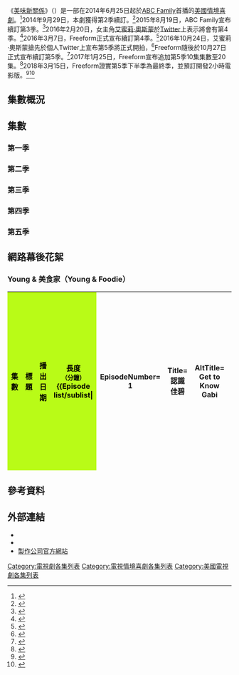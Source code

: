 {{noteTA
|T=zh-cn:浪女大厨集数列表;zh-tw:花漾主廚在我家集數列表;zh-hk:美味新關係集數列表;zh-sg:美味新关系集数列表;
|1=zh-tw:花漾主廚在我家;zh-hk:美味新關係;zh-cn:浪女大厨;
|2=zh-cn:博客;zh-tw:部落客;zh-hk:網誌;zh-sg:部落客;
|3=zh:佳碧;zh-tw:蓋比;zh-hk:嘉比;
|4=zh-tw:艾利特;zh-hk:艾略特;
|5=zh:凱羅蘭;zh-tw:卡洛琳;zh-hk:卡洛琳;
|6=zh:蘿瑾;zh-tw:洛根;zh-hk:蘿根;
|7=zh:洛林斯;zh-tw:羅琳絲;zh-hk:羅琳;
|8=zh-tw:朗迪斯;zh-hk:隆德絲;
|9=zh:蘇菲雅;zh-tw:蘇菲亞;zh-hk:蘇菲亞;
|10=zh-tw:凱姆;zh-hk:坎姆;
|11=zh:未滿30歲的成功名人;zh-tw:風雲30;
|12=zh:潔莉;zh-tw:吉莉;zh-hk:潔莉;
|13=zh-tw:格林;zh-hk:葛林;
|14=zh-tw:茱蒂;zh-hk:朱蒂;
|15=zh:香娜;zh-tw:夏納;zh-hk:香娜;
|16=zh-tw:優蘭達;zh-hk:約蘭達;
|17=zh:葛蕾莃;zh-tw:葛蕾西;zh-hk:葛萊西;
|18=zh:姍姍;zh-tw:珊;zh-hk:小珊;
|19=zh:艾倫;zh-tw:艾倫;zh-hk:亞倫;
|20=zh:香娜;zh-hk:雪娜;
|21=zh:庫柏;zh-tw:庫柏;zh-hk:谷巴;
|22=zh:洛杉磯;zh-tw:洛杉磯;zh-hk:三藩市;
|23=zh:傑克;zh-hk:積克;
|24=zh:藍道爾;zh-hk:藍道;<!--
|25=zh:;zh-tw:;zh-hk:;-->
}}
《[[美味新關係|美味新關係]]》（{{lang-en|''Young & Hungry''}}）是一部在2014年6月25日起於[[ABC家庭|ABC Family]]首播的[[美國|美國]][[情境喜劇|情境喜劇]]。<ref name="ABC Family Summer">{{cite web |url=http://tvbythenumbers.zap2it.com/2014/03/10/abc-family-announces-summer-premiere-dates-for-pretty-little-liars-switched-at-birth-chasing-life-mystery-girls-chasing-life/243459/ |title=ABC Family Announces Summer Premiere Dates for 'Pretty Little Liars', 'Switched at Birth' 'Chasing Life', 'Mystery Girls' & 'Young & Hungry' |last=Kondolojy |first=Amanda |publisher=[[TV_by_the_Numbers|TV by the Numbers]] |date=2014-03-10 |accessdate=2014-03-10 |archive-date=2014-10-11 |archive-url=https://web.archive.org/web/20141011111422/http://tvbythenumbers.zap2it.com/2014/03/10/abc-family-announces-summer-premiere-dates-for-pretty-little-liars-switched-at-birth-chasing-life-mystery-girls-chasing-life/243459/ |dead-url=yes }}</ref>2014年9月29日，本劇獲得第2季續訂。<ref>{{cite web|url=http://tvline.com/2014/09/29/young-hungry-renewed-season-2-abc-family/|title=ABC Family Renews Young & Hungry, Picks Up Procedural Drama Stitchers|last=Iannucci|first=Rebecca|date=2014-09-29|accessdate=2014-09-30|archive-date=2021-01-18|archive-url=https://web.archive.org/web/20210118173937/https://tvline.com/2014/09/29/young-hungry-renewed-season-2-abc-family/|dead-url=no}}</ref>2015年8月19日，ABC Family宣布續訂第3季。<ref>{{cite web|url=http://deadline.com/2015/08/young-hungry-renewed-season-3-abc-family-1201501619/|title=‘Young & Hungry’ Renewed For Season  3 On ABC Family - Deadline|author=Denise Petski|work=Deadline|accessdate=2015-08-19|archive-date=2020-08-03|archive-url=https://web.archive.org/web/20200803101647/https://deadline.com/2015/08/young-hungry-renewed-season-3-abc-family-1201501619/|dead-url=no}}</ref>2016年2月20日，女主角[[艾蜜莉·奧斯蒙|艾蜜莉·奧斯蒙]]於[[Twitter|Twitter]]上表示將會有第4季。<ref>{{cite web|url=https://twitter.com/EmilyOsment/status/700840535737520128|title=Emily Osment on Twitter|work=[[Twitter|Twitter]]|accessdate=2016-02-21|archive-date=2020-03-01|archive-url=https://web.archive.org/web/20200301114017/https://twitter.com/EmilyOsment/status/700840535737520128|dead-url=no}}</ref>2016年3月7日，Freeform正式宣布續訂第4季。<ref>{{cite web|url=http://deadline.com/2016/03/young-hungry-renewed-fourth-season-freeform-ashley-tisdale-1201715530/|title=‘Young & Hungry’ Renewed For Fourth Season By Freeform|author=Denise Petski|work=Deadline|date=2016-03-07|accessdate=2016-03-07|archive-date=2020-10-28|archive-url=https://web.archive.org/web/20201028175411/https://deadline.com/2016/03/young-hungry-renewed-fourth-season-freeform-ashley-tisdale-1201715530/|dead-url=no}}</ref>2016年10月24日，艾蜜莉·奧斯蒙搶先於個人Twitter上宣布第5季將正式開拍，<ref>{{cite web|url=https://twitter.com/EmilyOsment/status/790560470923042816|title=Going back to work for season 5 of Young & Hungry in one week. No one has announced it yet so I am! You're welcome!|publisher=Twitter|accessdate=2016-10-24|date=2016-10-24|archive-date=2020-03-01|archive-url=https://web.archive.org/web/20200301114026/https://twitter.com/EmilyOsment/status/790560470923042816|dead-url=no}}</ref>Freeform隨後於10月27日正式宣布續訂第5季。<ref name="Season 5">{{cite web|url=http://www.hollywoodreporter.com/live-feed/young-hungry-renewed-season-5-941770|title=Freeform Renews 'Young & Hungry' for Fifth Season|author=Kate Stanhope|work=[[荷里活報道|好萊塢報導]]|date=2016-10-27|accessdate=2016-10-28|archive-date=2021-01-26|archive-url=https://web.archive.org/web/20210126133102/https://www.hollywoodreporter.com/live-feed/young-hungry-renewed-season-5-941770|dead-url=no}}</ref>2017年1月25日，Freeform宣布追加第5季10集集數至20集。<ref>{{cite web|url=http://deadline.com/2017/01/young-hungry-comedy-gets-season-5-back-order-freeform-1201894462/|title=‘Young & Hungry’ Comedy Series Gets Season 5 Back Order At Freeform|last=Petski|first=Denise|publisher=Deadline|date=2017-01-25|accessdate=2017-01-27|archive-date=2020-11-11|archive-url=https://web.archive.org/web/20201111204831/https://deadline.com/2017/01/young-hungry-comedy-gets-season-5-back-order-freeform-1201894462/|dead-url=no}}</ref>2018年3月15日，Freeform證實第5季下半季為最終季，並預訂開發2小時電影版。<ref>{{cite web|url=http://tvline.com/2018/03/15/young-and-hungry-cancelled-season-5-premiere-date-movie/|title=Young & Hungry to End With Season 5 — But (as Usual) There's a Twist!|author=Andy Swift|publisher={{le|TVLine|TVLine}}|date=2018-03-15|accessdate=2018-03-15|archive-date=2021-01-25|archive-url=https://web.archive.org/web/20210125000548/https://tvline.com/2018/03/15/young-and-hungry-cancelled-season-5-premiere-date-movie/|dead-url=no}}</ref><ref>{{cite web|url=http://thefutoncritic.com/news/2018/03/15/beloved-freeform-comedy-young-and-hungry-returns-for-its-farewell-season-on-wednesday-june-20-615113/20180315freeform01/|title=Beloved Freeform Comedy "Young & Hungry" Returns for its Farewell Season on Wednesday, June 20|publisher=[[富頓評論家|富頓評論家]]|date=2018-03-15|accessdate=2018-03-15}}</ref>

== 集數概況 ==
<onlyinclude>{{Series overview
| color1     = #F4AA25
| link1      = <includeonly>美味新關係集數列表</includeonly>#第一季
| episodes1  = 10
| start1     = {{Start date|2014|6|25}}
| end1       = {{End date|2014|8|27}}
| network1   = [[Freeform|ABC Family]]

| color2     = #00B7D1
| link2      = <includeonly>美味新關係集數列表</includeonly>#第二季
| episodes2  = 21
| start2     = {{Start date|2015|3|25}}
| end2       = {{End date|2015|11|24}}

| color3     = #FD6768
| link3      = <includeonly>美味新關係集數列表</includeonly>#第三季
| episodes3  = 10
| start3     = {{Start date|2016|2|3}}
| end3       = {{End date|2016|4|6}}
| network3   = [[Freeform|Freeform]]

| color4     = #2BFFFF
| link4      = <includeonly>美味新關係集數列表</includeonly>#第四季
| episodes4  = 10
| start4     = {{Start date|2016|6|1}}
| end4       = {{End date|2016|8|3}}

| color5     = #F20ECB
| link5      = <includeonly>美味新關係集數列表</includeonly>#第五季
| episodes5  = 20
| start5     = {{Start date|2017|3|13}}
| end5       = 

}}</onlyinclude>

== 集數 ==
=== 第一季 ===
{{Episode table |background = #F4AA25 |overall = 5 |season = 4 |title = 20 |director = 12 |writer = 12 |airdate = 10 |prodcode = 5 |aux5 = 7 |aux5T = 美國收視<br /><small>（18–49歲）</small>|viewers = 7 |country = 美國 |episodes = 
{{Episode list/sublist|
|EpisodeNumber   = 1
|EpisodeNumber2  = 1
|Title           = -{zh-hant:試播集;zh-tw:序曲;zh-hk:首播集;zh-hans:试播集;}-
|AltTitle        = Pilot
|DirectedBy      = {{link-en|安迪·卡德福|Andy Cadiff}}
|WrittenBy       = {{link-en|大衛·霍爾登|David Holden (screenwriter)}}
|OriginalAirDate = {{Start date|2014|06|25}}
|ProdCode        = 1001
|Viewers         = 0.50
|Aux4            = 1.088<ref>{{cite web|url=http://tvbythenumbers.zap2it.com/2014/06/26/wednesday-cable-ratings-duck-dynasty-wins-night-world-cup-soccer-catfish-suits-young-hungry-more/277135/|title=Wednesday Cable Ratings: 'Duck Dynasty' Wins Night, World Cup Soccer, 'Catfish', 'Suits', 'Young & Hungry' & More - Ratings - TVbytheNumbers.Zap2it.com|work=TVbytheNumbers|accessdate=2015-08-24|archive-date=2014-08-17|archive-url=https://web.archive.org/web/20140817224707/http://tvbythenumbers.zap2it.com/2014/06/26/wednesday-cable-ratings-duck-dynasty-wins-night-world-cup-soccer-catfish-suits-young-hungry-more/277135/|dead-url=yes}}</ref>
|ShortSummary    = 佳碧·戴蒙是個年輕的美食部落客，並決定應徵成為喬許·卡明斯基的新私人主廚，而艾利特卻鍾意《{{link-en|頂尖主廚大對決|Top Chef}}》的冠軍{{link-en|麥可·佛塔吉歐|Michael Voltaggio}}成為喬許的新任私人主廚。而佳碧利用機會幫喬許準備了與女友凱羅蘭的求婚晚餐，卻因凱羅蘭提出分手而告吹。佳碧安慰喬許的同時，喬許邀請她一同晚餐，兩人卻因喝醉酒發生了一夜情。隔天醒來，佳碧深怕此事毀了自己成為一名專業廚師而感到沮喪。正當佳碧回到喬許家想拿回廚房用具時，巧遇凱羅蘭挽回喬許的畫面，而後喬許向佳碧表示希望她可以繼續擔任其私人廚師的職位，這讓佳碧感到非常興奮。
<hr/>
客串：[[梅蘿芮·珍森|梅蘿芮·珍森]] 飾演 凱羅蘭、{{link-en|麥可·佛塔吉歐|Michael Voltaggio}} 飾演 自己
|LineColor       = F4AA25
}}
{{Episode list/sublist|
|EpisodeNumber   = 2
|EpisodeNumber2  = 2
|Title           = -{zh-hant:Young & 訂婚鑽戒;zh-tw:訂婚鑽戒;zh-hk:失竊戒指;zh-hans:Young & 订婚钻戒;}-
|AltTitle        = Young & Ringless
|DirectedBy      = {{link-en|菲爾·路易士|Phill Lewis}}
|WrittenBy       = 大衛·霍爾登
|OriginalAirDate = {{Start date|2014|07|02}}
|ProdCode        = 1002
|Viewers         = 0.30
|Aux4            = 0.769<ref>{{cite web|url=http://tvbythenumbers.zap2it.com/2014/07/03/wednesday-cable-ratings-duck-dynasty-wins-night-catfish-big-smo-pardon-the-interruption-more/279102/|title=Wednesday Cable Ratings: 'Duck Dynasty' Wins Night + 'Catfish', 'Big Smo', 'Pardon the Interruption' & More - Ratings - TVbytheNumbers.Zap2it.com|work=TVbytheNumbers|accessdate=2015-08-24|deadurl=yes|archiveurl=https://web.archive.org/web/20140707034804/http://tvbythenumbers.zap2it.com/2014/07/03/wednesday-cable-ratings-duck-dynasty-wins-night-catfish-big-smo-pardon-the-interruption-more/279102/|archivedate=2014-07-07}}</ref>
|ShortSummary    = 佳碧第一天正式上班，卻是噩夢的一天。早上佳碧在喝咖啡時，卻不小心將咖啡倒在衣服上。到了喬許家後，不僅要面對刻薄的艾利特，更要侍候凱羅蘭。然而，凱羅蘭認定送早餐至房間的佳碧偷了喬許向自己求婚的鑽石戒指，此時，喬許出面替佳碧解危，但凱羅蘭仍不信任佳碧，堅持要調閱監視器畫面來追緝真兇。當喬許與凱羅蘭離去後，佳碧與優蘭達卻發現偷戒指的兇手正是艾利特，艾利特表示自己僅僅只是想戴戴看，卻沒想到拔不出來，這時佳碧與優蘭達決定幫助艾利特解決此事。當喬許與凱羅蘭歸來後，佳碧三人立刻亮出從艾利特手上拔下的戒指，表示其被吸進吸塵器之中，但凱羅蘭對於佳碧急於辯解的行為感到可疑堅持要看監視器畫面。喬許與佳碧深怕一夜情之事被凱羅蘭知道，決定刪除畫面，而凱羅蘭最後被喬許說服決定相信佳碧的清白。最後，喬許叫佳碧、艾利特及優蘭達來到書房，並揭示艾利特戴上戒指的畫面。
<hr/>
客串：[[梅蘿芮·珍森|梅蘿芮·珍森]] 飾演 凱羅蘭
|LineColor       = F4AA25
}}
{{Episode list/sublist|
|EpisodeNumber   = 3
|EpisodeNumber2  = 3
|Title           = -{zh-hant:Young & 女同志;zh-hans:Young & 女同志;zh-tw:女同志的追求;zh-hk:女同志;}-
|AltTitle        = Young & Lesbian
|DirectedBy      = {{link-en|雅琳·山福|Arlene Sanford}}
|WrittenBy       = 珍妮·李
|OriginalAirDate = {{Start date|2014|07|09}}
|ProdCode        = 1004
|Viewers         = 0.39
|Aux4            = 0.908<ref>{{cite web|url=http://tvbythenumbers.zap2it.com/2014/07/10/wednesday-cable-ratings-world-cup-soccer-wins-night-duck-dynasty-catfish-suits-the-bridge-graceland-more/281318/|title=Wednesday Cable Ratings: World Cup Soccer Wins Night, 'Duck Dynasty', 'Catfish', 'Suits', 'The Bridge', 'Graceland' & More - Ratings - TVbytheNumbers.Zap2it.com|work=TVbytheNumbers|accessdate=2015-08-24|deadurl=yes|archiveurl=https://web.archive.org/web/20150723084642/http://tvbythenumbers.zap2it.com/2014/07/10/wednesday-cable-ratings-world-cup-soccer-wins-night-duck-dynasty-catfish-suits-the-bridge-graceland-more/281318/|archivedate=2015-07-23}}</ref>
|ShortSummary    = 蘿瑾·洛林斯是舊金山月刊的編輯，同時，她正是決定「未滿30歲的成功名人」名單的重要人物，而喬許已經29歲了，這次是最後一次的機會，因此喬許與艾利特地邀請她來晚餐，但是，艾利特卻發現喬許已被蘿瑾踢出名單之外，同時艾利特也發現蘿瑾是個女同志，並且對佳碧有興趣，於是艾利特與蘿瑾交換條件，只要幫蘿瑾約到佳碧，就將喬許加入名單之中，因此艾利特決定隱瞞蘿瑾是同志的事實，並安排兩人見面。一開始佳碧以為艾利特只是要她跟蘿瑾說喬許的好話，沒想到意外發現蘿瑾是同志的事實，而蘿瑾也坦白因為與前女友茱蒂分手感到傷心才接受醫師提議交新女友，這時，佳碧決定幫助蘿瑾追回茱蒂。於是兩人來到茱蒂的餐廳，刻意要引起茱蒂的忌妒，沒想到弄巧成拙讓茱蒂氣憤不已，而這時搭救佳碧的喬許卻出了個計策讓茱蒂能夠回到蘿瑾身邊，同時對佳碧感到抱歉。最後，喬許也成功地進入了「未滿30歲的成功名人」名單之中。
<hr/>
客串：[[艾希莉·提斯代爾|艾希莉·緹絲黛爾]] 飾演 蘿瑾·洛林斯、[[潔西卡·朗迪斯|潔西卡·朗迪斯]] 飾演 茱蒂·格林
|LineColor       = F4AA25
}}
{{Episode list/sublist|
|EpisodeNumber   = 4
|EpisodeNumber2  = 4
|Title           = -{zh-hant:Young & 懷孕;zh-tw:懷孕疑雲;zh-hk:懷孕;zh-hans:Young & 怀孕;}-
|AltTitle        = Young & Pregnant
|DirectedBy      = {{link-en|羅比·康翠曼|Robbie Countryman}}
|WrittenBy       = 安德蕾雅·亞巴提
|OriginalAirDate = {{Start date|2014|07|16}}
|ProdCode        = 1003
|Viewers         = 0.40
|Aux4            = 0.900<ref name="zap2it.com">{{cite web|url=http://tvbythenumbers.zap2it.com/2014/07/17/wednesday-cable-ratings-duck-dynasty-tops-night-teen-mom-espy-awards-suits-more/283572/|title=Wednesday Cable Ratings: 'Duck Dynasty' Tops Night + 'Teen Mom', 'ESPY Awards', 'Suits' & More - Ratings - TVbytheNumbers.Zap2it.com|work=TVbytheNumbers|accessdate=2015-08-24|deadurl=yes|archiveurl=https://web.archive.org/web/20150922025147/http://tvbythenumbers.zap2it.com/2014/07/17/wednesday-cable-ratings-duck-dynasty-tops-night-teen-mom-espy-awards-suits-more/283572/|archivedate=2015-09-22}}</ref>
|ShortSummary    = 凱羅蘭邀請一群朋友至喬許家作客，並要求佳碧要做出一頓完美的派對佳餚，在與凱羅蘭的談話中，佳碧發現了自己罩杯升級可能是懷孕的徵兆，這讓佳碧非常不安，因此叫蘇菲雅買驗孕棒到喬許家。正當佳碧要確認驗孕棒上的結果時，喬許來到廚房，表示自己對於凱羅蘭邀請朋友來家裡感到緊張，同時，問佳碧手上的驗孕棒是什麼，情急之下，佳碧將驗孕棒泡進蘇菲亞的咖啡中，騙喬許手上的驗孕棒是攪拌器，最後，第一次驗孕失敗。優蘭達在垃圾桶中發現了驗孕棒的包裝盒，誤以為是凱羅蘭懷了孕，便高興的告訴佳碧與艾利特，佳碧來不及阻止優蘭達，這事已被喬許知道了。凱羅蘭的父親贏了賽馬，決定將這匹馬送給喬許，凱羅蘭高興的表示喬許一定等不及做這匹馬的“爸爸”，此話被喬許聽到，誤以為凱羅蘭真的懷孕了，於是要艾利特去買嬰兒用具，要在派對上給凱羅蘭驚喜。佳碧和優蘭達坦白，並確認了並未懷孕的事實，但是卻阻止不及，艾利特便在派對途中推著嬰兒車進來，這讓大家陷入一場尷尬之中，最後經佳碧的解釋，才化解這場危機。
<hr/>
客串：[[梅蘿芮·珍森|梅蘿芮·珍森]] 飾演 凱羅蘭
|LineColor       = F4AA25
}}
{{Episode list/sublist|
|EpisodeNumber   = 5
|EpisodeNumber2  = 5
|Title           = -{zh-hant:Young & 年輕小鮮肉;zh-tw:年輕小鮮肉;zh-hk:更年輕;zh-hans:Young & 年轻小鲜肉;}-
|AltTitle        = Young & Younger
|DirectedBy      = 安迪·卡德福
|WrittenBy       = 卡琳·盧卡斯
|OriginalAirDate = {{Start date|2014|07|23}}
|ProdCode        = 1005
|Viewers         = 0.40
|Aux4            = 0.769<ref>{{cite web|url=http://tvbythenumbers.zap2it.com/2014/07/24/wednesday-cable-ratings-teen-mom-2-wins-night-suits-bring-it-graceland-the-bridge-more/285913/|title=Wednesday Cable Ratings: 'Teen Mom 2′ Wins Night, 'Suits', 'Bring It', 'Graceland', 'The Bridge'  & More - Ratings - TVbytheNumbers.Zap2it.com|work=TVbytheNumbers|accessdate=2015-08-24|deadurl=yes|archiveurl=https://web.archive.org/web/20140729132042/http://tvbythenumbers.zap2it.com/2014/07/24/wednesday-cable-ratings-teen-mom-2-wins-night-suits-bring-it-graceland-the-bridge-more/285913/|archivedate=2014-07-29}}</ref>
|ShortSummary    = 佳碧一直無法忘記與喬許那晚的關係，而蘇菲雅決定讓佳碧忘記喬許，希望佳碧可以出去約會，就在這時，佳碧在電梯裡遇見了帥氣的凱姆。艾利特感覺喬許因為佳碧的關係，經常忽略自己，於是想盡辦法要喬許邀請自己參加喬許的派對。凱姆來到喬許家約佳碧，被喬許撞見，喬許直覺地告訴佳碧凱姆不是個好男人，但佳碧卻不以為意。蘇菲雅知道此事後，認為喬許是在吃醋，而佳碧也認同了蘇菲雅的看法。喬許在大廈一樓撞見凱姆與另外一位女子相擁，於是告訴了佳碧，而佳碧認為喬許只是因為吃醋才編了這個謊言，但是佳碧還是想確認事實與否而來到凱姆家，卻發現那位女子貝芙莉正是凱姆的母親，同時，也發現凱姆只有17歲的事實，於是佳碧決定與凱姆分手，但是因為礙於喬許的關係，而欺騙了喬許與凱姆仍然還在進行式。優蘭達在電梯巧遇凱姆的媽媽而得知凱姆僅有17歲的事實，而告訴了喬許，喬許為了阻止佳碧與凱姆發生關係而來到佳碧家，才得知原來佳碧仍然在意自己，於是喬許告訴佳碧因為兩人是朋友所以關心佳碧，同時佳碧也決定忘記與喬許那晚的事情並向前看。
<hr/>
客串：尼克·路茲 飾演 凱姆、{{link-en|薇吉妮雅·威廉斯|Virginia Williams}} 飾演 貝芙莉
|LineColor       = F4AA25
}}
{{Episode list/sublist|
|EpisodeNumber   = 6
|EpisodeNumber2  = 6
|Title           = -{zh-hant:Young & 重重一擊;zh-tw:重重一擊;zh-hk:抨擊;zh-hans:Young & 重重一击;}-
|AltTitle        = Young & Punchy
|DirectedBy      = 安迪·卡德福
|WrittenBy       = 麥可·陶<br/>戴文·凱利
|OriginalAirDate = {{Start date|2014|07|30}}
|ProdCode        = 1006
|Viewers         = 0.40
|Aux4            = 0.933<ref>{{cite web|url=http://tvbythenumbers.zap2it.com/2014/07/31/wednesday-cable-ratings-sharknado-2-tops-night-duck-dynasty-teen-mom-ii-suits-more/288827/|title=Wednesday Cable Ratings: 'Sharknado 2′ Tops Night + 'Duck Dynasty', 'Teen Mom II' 'Suits' & More - Ratings - TVbytheNumbers.Zap2it.com|work=TVbytheNumbers|accessdate=2015-08-24|deadurl=yes|archiveurl=https://web.archive.org/web/20140803002348/http://tvbythenumbers.zap2it.com/2014/07/31/wednesday-cable-ratings-sharknado-2-tops-night-duck-dynasty-teen-mom-ii-suits-more/288827/|archivedate=2014-08-03}}</ref>
|ShortSummary    = 佳碧與蘇菲雅為了賺外快而決定來到蘇菲雅同事開的酒吧擔任女服務生。喬許決定雇用天才駭客庫柏幫自己工作，於是想要討好庫柏，而這時佳碧提議喬許約庫柏到酒吧來。庫柏對佳碧非常有好感，而不小心將酒灑在佳碧身上，在擦拭時觸碰到佳碧的胸部，喬許看了非常生氣而揍了庫柏，庫柏因而負氣離去。艾利特與優蘭達一直覬覦喬許房間的新浴缸，但是喬許千叮嚀萬囑咐新浴缸是給凱羅蘭的禮物，因此要兩人絕不能使用新浴缸。另一方面喬許堅決不跟庫柏道歉，因此佳碧決定一人來找庫柏，並表示喬許想要與他道歉並邀請他至喬許家晚餐。喬許與庫柏一見面又開始爭執，最後佳碧用盡全力化解了兩人之間的仇恨，而庫柏也答應了喬許事業上的邀約；此時，庫柏坦承喜歡佳碧，但喬許堅決不答應佳碧與庫柏在一起，於是佳碧只好想辦法讓庫柏死心，沒想到兩人卻意外點燃愛的火苗。佳碧與庫柏原本協議分手，卻仍然失敗，於是兩人決定瞞著喬許秘密戀愛。艾利特趁喬許出外不在家的時間偷偷的使用了新浴缸，這時卻發現優蘭達正在享受浴缸，於是兩人協議永遠不說出這件事。
<hr/>
客串：[[傑西·麥卡尼|傑西·麥卡尼]] 飾演 庫柏
|LineColor       = F4AA25
}}
{{Episode list/sublist|
|EpisodeNumber   = 7
|EpisodeNumber2  = 7
|Title           = -{zh-hant:Young & 秘密;zh-tw:秘密;zh-hk:秘密;zh-hans:Young & 秘密;}-
|AltTitle        = Young & Secret
|DirectedBy      = 安迪·卡德福
|WrittenBy       = 雅莉·蕭騰<br/>萊恩·玄可
|OriginalAirDate = {{Start date|2014|08|06}}
|ProdCode        = 1007
|Viewers         = 0.41
|Aux4            = 0.847<ref>{{cite web|url=http://tvbythenumbers.zap2it.com/2014/08/07/wednesday-cable-ratings-duck-dynasty-wins-night-teen-mom-2-suits-young-hungry-the-bridge-more/291010/|title=Wednesday Cable Ratings: 'Duck Dynasty' Wins Night, 'Teen Mom 2′, 'Suits', 'Young & Hunger', 'The Bridge'   & More - Ratings - TVbytheNumbers.Zap2it.com|work=TVbytheNumbers|accessdate=2015-08-24|archive-date=2014-08-11|archive-url=https://web.archive.org/web/20140811040937/http://tvbythenumbers.zap2it.com/2014/08/07/wednesday-cable-ratings-duck-dynasty-wins-night-teen-mom-2-suits-young-hungry-the-bridge-more/291010/|dead-url=yes}}</ref>
|ShortSummary    = 佳碧與庫柏繼續背著喬許秘密戀愛，結果，差點被喬許發現，於是佳碧謊稱庫柏與蘇菲雅正在相戀之中，而喬許決定邀請庫柏與蘇菲雅和他與凱羅蘭一起共進晚餐。艾利特因要與之前擔任「脫衣舞男」時的同事們見面而決定減肥，而優蘭達則是因前夫和28歲女子再婚，受到刺激，而決定與艾利特實行“果汁減肥計畫”。佳碧拜託蘇菲雅假裝是庫柏的女友與喬許及凱羅蘭共進晚餐，雖然蘇菲雅百般不願意，但是看在友情的份上依然答應了佳碧的請求。佳碧、蘇菲雅與庫柏實行一個“分手計畫”，決定在與喬許晚餐時，讓蘇菲雅與庫柏假裝分手，但蘇菲雅意外與凱羅蘭相談甚歡，更發現凱羅蘭可以幫她弄到[[洛德_(歌手)|蘿兒]]的演唱會門票，這讓蘇菲脫離了計畫，佳碧因而與蘇菲雅大吵了一架。庫柏對於每天要小心翼翼維護與佳碧的戀愛關係感到疲憊，於是向佳碧提出分手，這讓兩人都感到傷心欲絕。傷心的佳碧向喬許坦誠所有的事，同時也表示害怕失去蘇菲雅這個多年的摯友。蘇菲雅得知佳碧與庫柏分手後，在前往演唱會的路上拋下了凱羅蘭趕回去安慰佳碧。最後，蘇菲雅邀請凱羅蘭來到與佳碧共租的房子來吃飯，而凱羅蘭看見她們的房子後，嚇得立刻轉身離去，這是佳碧所預料中的事。
<hr/>
客串：[[梅蘿芮·珍森|梅蘿芮·珍森]] 飾演 凱羅蘭、[[傑西·麥卡尼|傑西·麥卡尼]] 飾演 庫柏
|LineColor       = F4AA25
}}
{{Episode list/sublist|
|EpisodeNumber   = 8
|EpisodeNumber2  = 8
|Title           = -{zh-hant:Young & 有意義的舊車;zh-tw:有意義的舊車;zh-hk:有意義的舊車;zh-hans:Young & 有意义的旧车;}-
|AltTitle        = Young & Car-less
|DirectedBy      = 菲爾·路易士
|WrittenBy       = 盧卡斯·布朗·艾斯
|OriginalAirDate = {{Start date|2014|08|13}}
|ProdCode        = 1008
|Viewers         = 0.33
|Aux4            = 0.889<ref>{{cite web|url=http://tvseriesfinale.com/tv-show/young-and-hungry-season-one-ratings-32972/|title=Young & Hungry; ABC Family TV show latest ratings|work=canceled TV shows – TV Series Finale|accessdate=2015-08-24|archive-date=2020-07-06|archive-url=https://web.archive.org/web/20200706072857/https://tvseriesfinale.com/tv-show/young-and-hungry-season-one-ratings-32972/|dead-url=no}}</ref>
|ShortSummary    = 佳碧非常珍惜母親留給她的遺物－車子，但是那台車子已經有30年的歷史而經常故障，這讓坐佳碧車子的蘇菲雅感到非常驚恐。佳碧因為車子中途故障，加上手機也壞掉了，所以導致上班遲到，正當艾利特與優蘭達暗自竊喜，認為喬許會責備佳碧的這時，喬許卻出乎意料地給了佳碧一個安慰的擁抱，這讓艾利特與優蘭達感到有些不平衡。喬許私下跟修車行老闆協議，將佳碧的舊車賣掉，換了一台新二手車給佳碧，這讓佳碧感到非常火大。艾利特與優蘭達知道了此事，更加不平衡，而佳碧與喬許想向修車行老闆要回車子時，卻因老闆得知喬許是富翁一事，於是想要向喬許敲詐更多的錢，因此兩人無功而返。艾利特與優蘭達知道了事實後，假扮成新婚夫妻要向老闆買回車子，卻被老闆識破因而計畫失敗。最後，一行人決定引開老闆將車子牽走，但是，車子在半路起火，最終仍然報廢。經過此事後，佳碧雖然對於失去母親的遺物－車子感到傷心，但是，她體悟到她身邊有著四個非常珍貴的朋友－喬許、蘇菲雅、優蘭達及艾利特。
<hr/>
客串：詹姆斯·厄羅 飾演 修車行老闆
|LineColor       = F4AA25
}}
{{Episode list/sublist|
|EpisodeNumber   = 9
|EpisodeNumber2  = 9
|Title           = -{zh-hant:Young & 假女友;zh-tw:假女友;zh-hk:假女友;zh-hans:Young & 假女友;}-
|AltTitle        = Young & Getting Played
|DirectedBy      = 安東尼·瑞奇
|WrittenBy       = 雅莉·蕭騰<br/>萊恩·玄可
|OriginalAirDate = {{Start date|2014|08|20}}
|ProdCode        = 1009
|Viewers         = 0.39
|Aux4            = 0.853<ref>{{cite web|url=http://tvbythenumbers.zap2it.com/2014/08/21/wednesday-cable-ratings-teen-mom-2-little-league-world-series-win-night-suits-franklin-bash-bring-it-the-bridge-more/295326/|title=Wednesday Cable Ratings: 'Teen Mom 2′ & Little League World Series Win Night, 'Suits', 'Franklin & Bash', 'Bring It!', 'The Bridge' & More - Ratings - TVbytheNumbers.Zap2it.com|work=TVbytheNumbers|accessdate=2015-08-24|archive-date=2014-08-23|archive-url=https://web.archive.org/web/20140823190627/http://tvbythenumbers.zap2it.com/2014/08/21/wednesday-cable-ratings-teen-mom-2-little-league-world-series-win-night-suits-franklin-bash-bring-it-the-bridge-more/295326/|dead-url=yes}}</ref>
|ShortSummary    = 優蘭達阻止兒子德瑞克與擁有高學歷的“完美”女友雪柔（莎西亞·康佩爾 飾演）在一起，這讓德瑞克非常落寞，於是在眾人的提議下，優蘭達決定幫德瑞克介紹新女友，而那個最佳人選就是－蘇菲雅。德瑞克仍然忘不了雪柔，於是佳碧決定幫德瑞克想了一個法子，那就是讓德瑞克假裝愛上生活充滿“瓶頸”的自己，這樣優蘭達就會答應“完美”的雪柔。當優蘭達得知德瑞克與佳碧相戀的事，感到相當震驚，而艾利特卻意外發現佳碧與德瑞克的計謀，於是和優蘭達交換條件告訴了優蘭達實情，而優蘭達決定反整佳碧與德瑞克。佳碧與德瑞克對於優蘭達意外開朗的態度感到疑惑與不解，就在這時，艾利特又再次出現，並與佳碧交換條件說出了優蘭達知道他們欺騙她的事實。佳碧與優蘭達向對方坦誠佈公，此時，德瑞克卻為了挽回局面而突然道出自己真的愛上佳碧一事，這讓佳碧感到手足無措，而優蘭達則深受打擊。喬許得知此事後，發現了優蘭達與凱羅蘭都有著不肯放手的問題，於是喬許要優蘭達適時地放開德瑞克，要凱羅蘭好好的面對寄情於衣物的問題。德瑞克向佳碧坦白自己其實心中仍愛著雪柔，最後，優蘭達答應了讓德瑞克與雪柔在一起。
<hr/>
客串：[[梅蘿芮·珍森|梅蘿芮·珍森]] 飾演 凱羅蘭、{{link-en|麥斯楚羅·海洛|Maestro Harrell}} 飾演 德瑞克
|LineColor       = F4AA25
}}
{{Episode list/sublist|
|EpisodeNumber   = 10
|EpisodeNumber2  = 10
|Title           = -{zh-hant:Young & 三十歲（…結婚！）;zh-tw:婚禮;zh-hk:三十歲（…結婚！）;zh-hans:Young & 三十岁（…结婚！）;}-
|AltTitle        = Young & Thirty (...and getting married!)
|DirectedBy      = 菲爾·路易士
|WrittenBy       = 大衛·霍爾登
|OriginalAirDate = {{Start date|2014|08|27}}
|ProdCode        = 1010
|Viewers         = 0.48
|Aux4            = 1.022<ref>{{cite web|url=http://tvbythenumbers.zap2it.com/2014/08/28/wednesday-cable-ratings-teen-mom-2-leads-night-american-pickers-the-daily-show-american-restoration-more/297373/|title=Wednesday Cable Ratings: 'Teen Mom 2' Leads Night + 'American Pickers', 'The Daily Show', 'American Restoration' & More - Ratings - TVbytheNumbers.Zap2it.com|work=TVbytheNumbers|accessdate=2015-08-24|archive-date=2015-01-18|archive-url=https://web.archive.org/web/20150118091946/http://tvbythenumbers.zap2it.com/2014/08/28/wednesday-cable-ratings-teen-mom-2-leads-night-american-pickers-the-daily-show-american-restoration-more/297373/|dead-url=yes}}</ref>
|ShortSummary    = 喬許與凱羅蘭的婚禮提前，這讓佳碧開始在意並非常慌張。凱羅蘭忘記了喬許的生日，而佳碧為了替凱羅蘭解圍，將自己親手織想要給喬許作為生日禮物的毯子，假裝是凱羅蘭織給喬許的禮物，這讓喬許對凱羅蘭的舉動感到十分感動。優蘭達知道此事後，安慰了佳碧。婚禮彩排時，因凱羅蘭遲到，而由佳碧代替凱羅蘭彩排，而佳碧有股衝動想向為凱羅蘭織毯子一事而感動的喬許說出真相，卻被蘇菲雅阻止。優蘭達告訴了艾利特事實，並希望可以將此事告訴喬許，而艾利特同樣阻止了優蘭達，因為他不希望喬許因得知真相而傷心。喬許仍然沉浸在凱羅蘭為他織毯子一事中而非常開心，艾利特最後基於身為喬許朋友的份上忍不住說出了真相，這讓喬許頗受打擊。喬許與凱羅蘭決定坦誠佈公，凱羅蘭表示自己開始對結婚一事感到猶豫，而似乎在兩人的感情中，只有喬許一人付出，於是兩人決定取消婚禮。喬許在優蘭達的提點下，決定向佳碧表白。蘇菲雅希望佳碧可以放下喬許，此時，庫柏從中國趕回美國，只為送佳碧禮物，這讓佳碧非常感動，這一幕被趕來向佳碧表白的喬許撞見。
<hr/>
客串：[[梅蘿芮·珍森|梅蘿芮·珍森]] 飾演 凱羅蘭、[[傑西·麥卡尼|傑西·麥卡尼]] 飾演 庫柏、{{link-en|蒂姆·巴格萊|Tim Bagley}} 飾演 牧師
|LineColor       = F4AA25
}}
}}

=== 第二季 ===
{{Episode table |background = #00B7D1 |overall = 5 |season = 4 |title = 20 |director = 12 |writer = 12 |airdate = 10 |prodcode = 5 |aux5 = 7 |aux5T = 美國收視<br /><small>（18–49歲）</small>|viewers = 7 |country = 美國 |episodes = 
{{Episode list/sublist|
|EpisodeNumber   = 11
|EpisodeNumber2  = 1
|Title           = -{zh-hant:Young & 太遲;zh-tw:一切都太遲;zh-hk:相逢恨晚;zh-hans:Young & 太迟;}-
|AltTitle        = Young & Too Late
|DirectedBy      = 安東尼·瑞奇
|WrittenBy       = 卡琳·盧卡斯
|OriginalAirDate = {{Start date|2015|3|25}}
|ProdCode        = 2001
|Viewers         = 0.36
|Aux4            = 0.767<ref>{{cite web|url=http://www.showbuzzdaily.com/articles/showbuzzdailys-top-25-wednesday-cable-originals-3-25-2015.html|title=SHOWBUZZDAILY's Top 25 Wednesday Cable Originals (& Network Update): 3.25.2015|work=showbuzzdaily.com|accessdate=2015-08-24|archive-date=2015-03-28|archive-url=https://web.archive.org/web/20150328203040/http://www.showbuzzdaily.com/articles/showbuzzdailys-top-25-wednesday-cable-originals-3-25-2015.html|dead-url=yes}}</ref>
|ShortSummary    = 正當優蘭達與艾利特以為喬許與佳碧將終成眷屬時，卻發現躺在喬許身旁的人並非佳碧。佳碧得知喬許取消與凱羅蘭的婚禮並知道其圍巾是自己織的後，感到相當緊張，然而這也使佳碧陷入迷惘之中，她開始猶豫究竟自己的心該向著喬許還是庫柏。蘇菲雅希望佳碧選擇庫柏，並表示喬許若真的喜歡佳碧，就該在取消婚禮後來找佳碧。庫柏邀佳碧一同到中國三周，而佳碧為測試喬許而詢問了喬許的意見，喬許為掩飾自己的情感而答應讓佳碧請假三周。佳碧認為這就是喬許不喜歡自己的證據，於是便和庫柏踏上中國之旅。喬許仍在生優蘭達的氣，並與艾利特來到同志酒吧，喬許將自己的故事說給了在場的同志們聽，而吸引了各同志的目光，這使艾利特有些不悅。蘇菲雅在自家的逃生梯發現了印有「JXK」的手套，並發現這正是喬許的手套而來到酒吧找喬許，並希望喬許挽回佳碧，然而，一切都太遲了，就在喬許留言給佳碧的同時，佳碧與庫柏已登上前往中國的飛機。
<hr/>
客串：[[傑西·麥卡尼|傑西·麥卡尼]] 飾演 庫柏、米格爾·品松 飾演 安卓
|LineColor       = 00B7D1
}}
{{Episode list/sublist|
|EpisodeNumber   = 12
|EpisodeNumber2  = 2
|Title           = -{zh-hant:Young & 廚藝;zh-tw:一切都改變了;zh-hk:烹飪比賽;zh-hans:Young & 厨艺;}-
|AltTitle        = Young & Cookin'
|DirectedBy      = {{link-en|安迪·卡德福|Andy Cadiff}}
|WrittenBy       = 珍妮·李
|OriginalAirDate = {{Start date|2015|4|1}}
|ProdCode        = 2002
|Viewers         = 0.34
|Aux4            = 0.731<ref>{{cite web|url=http://tvbythenumbers.zap2it.com/2015/04/02/wednesday-cable-ratings-catfish-dual-survival-win-night-little-women-la-workaholics-more/383194/|title=Wednesday Cable Ratings: 'Catfish' & 'Dual Survival' Win Night, 'Little Women LA', 'Workaholics' & More - Ratings - TVbytheNumbers.Zap2it.com|work=TVbytheNumbers|accessdate=2015-08-24|archive-date=2015-04-06|archive-url=https://web.archive.org/web/20150406015753/http://tvbythenumbers.zap2it.com/2015/04/02/wednesday-cable-ratings-catfish-dual-survival-win-night-little-women-la-workaholics-more/383194/|dead-url=yes}}</ref>
|ShortSummary    = 佳碧因為打海外電話太貴而關機三周，因而未聽到喬許挽留她的留言。蘇菲雅欲說服喬許說出真相，但喬許決定放棄佳碧，因此喬許拿走佳碧的手機利用電腦將留言刪除。喬許交了女朋友潔莉，而潔莉為討喬許歡欣而經常下廚，這使佳碧備感威脅，而正面迎戰潔莉。在廚藝競爭中，喬許為了抓牢潔莉的心，而刻意選擇潔莉的派，並替他為晚上的會議下廚，這使佳碧感到失落，同時佳碧認為自己將失去此工作。正當喬許與潔莉正慶祝晚餐會議完美結束時，潔莉意外聽到了喬許給佳碧的留言，這才發現原來喬許愛著佳碧的事實而選擇退出。
<hr/>
客串：泰莎·哈妮托 飾演 潔莉
|LineColor       = 00B7D1
}}
{{Episode list/sublist|
|EpisodeNumber   = 13
|EpisodeNumber2  = 3
|Title           = -{zh-hant:Young & 失去;zh-tw:成功之人;zh-hk:失去;zh-hans:Young & 失去;}-
|AltTitle        = Young & Munchies
|DirectedBy      = {{link-en|凱蒂·蓋瑞森|Katy Garretson}}
|WrittenBy       = {{link-en|大衛·霍爾登|David Holden (screenwriter)}}
|OriginalAirDate = {{Start date|2015|4|8}}
|ProdCode        = 2003
|Viewers         = 0.41
|Aux4            = 0.758<ref>{{cite web|url=http://tvbythenumbers.zap2it.com/2015/04/09/wednesday-cable-ratings-dual-survival-tops-night-my-600-lb-life-catfish-little-women-la-more/386610/|title=Wednesday Cable Ratings: 'Dual Survival' Tops Night + 'My 600 LB Life', 'Catfish', 'Little Women: LA' & More - Ratings - TVbytheNumbers.Zap2it.com|work=TVbytheNumbers|accessdate=2015-08-24|archive-date=2015-04-13|archive-url=https://web.archive.org/web/20150413000018/http://tvbythenumbers.zap2it.com/2015/04/09/wednesday-cable-ratings-dual-survival-tops-night-my-600-lb-life-catfish-little-women-la-more/386610/|dead-url=yes}}</ref>
|ShortSummary    = 佳碧與蘇菲雅不想在當23歲的魯蛇，因此兩人決定為自己的事業更上一層樓。艾利特發現優蘭達的薪水比自己高而有些不滿，欲希望喬許加薪，但艾利特卻說不出口。佳碧來到蘿瑾的辦公室，希望蘿瑾可以給自己一個寫美食文章的機會，然而蘿瑾要佳碧嘗試做大麻食品。佳碧勢在必得，在完成大麻食品後到了蘿瑾的辦公室，蘿瑾品嘗過後相當滿意，更要佳碧擔任舊金山月刊的美食編輯，正當佳碧興奮之際，喬許搖醒了佳碧，佳碧這才發現一切都是夢，佳碧更因此錯過了與蘿瑾約定的時間。最後，蘇菲雅也因睡過頭而錯過升職面試時間，而艾利特亦尚未成功向喬許開口要求加薪，同時，喬許領悟到，或許他錯過了佳碧，未來將會有其真愛等著他。
<hr/>
客串：[[艾希莉·提斯代爾|艾希莉·緹絲黛爾]] 飾演 蘿瑾·洛林斯、{{link-en|瑞吉萬·曼吉|Rizwan Manji}} 飾演 收銀員／醫師、{{link-en|萊爾德·麥金托什|Laird Macintosh}} 飾演 史都柏納先生
|LineColor       = 00B7D1
}}
{{Episode list/sublist|
|EpisodeNumber   = 14
|EpisodeNumber2  = 4
|Title           = -{zh-hant:Young & 年紀;zh-tw:艾利特失戀日記;zh-hk:年老;zh-hans:Young & 年纪;}-
|AltTitle        = Young & Old
|DirectedBy      = 米高·謝伊
|WrittenBy       = 安德蕾雅·亞巴提
|OriginalAirDate = {{Start date|2015|4|15}}
|ProdCode        = 2004
|Viewers         = 0.34
|Aux4            = 0.681<ref>{{cite web|url=http://tvbythenumbers.zap2it.com/2015/04/17/wednesday-cable-ratings-dual-survival-nba-basketball-win-night-catfish-little-women-la-million-dollar-listing-the-americans-more/390044/|title=Wednesday Cable Ratings: 'Dual Survival' & NBA Basketball Win Night, 'Catfish', 'Little Women: LA', 'Million Dollar Listing', 'The Americans' & More - Ratings - TVbytheNumbers.Zap2it.com|work=TVbytheNumbers|accessdate=2015-08-24|archive-date=2015-04-18|archive-url=https://web.archive.org/web/20150418101541/http://tvbythenumbers.zap2it.com/2015/04/17/wednesday-cable-ratings-dual-survival-nba-basketball-win-night-catfish-little-women-la-million-dollar-listing-the-americans-more/390044/|dead-url=yes}}</ref>
|ShortSummary    = 艾利特喜迎40歲生日，然而其男友在與佳碧的對話中得知艾利特已40歲時，選擇與艾利特分手，這使艾利特對佳碧怒不可遏。佳碧為了彌補艾利特而欲邀請艾利特在韓國的父母來為其慶祝，誰知艾利特並未向父母出櫃，這使佳碧再度搞砸艾利特的生日前夜。優蘭達得知其前夫寇曼被年輕美眉甩了，因此利用艾利特想整形的事，與前夫再會，並預計讓其前夫常到甜頭後，再狠狠甩了前夫。佳碧為了挽回局面，因此在艾利特的FB找到其大學前男友來為艾利特祝賀。
<hr/>
客串：布萊恩·賽菲 飾演 艾倫、{{link-en|賽德里克·耶爾布羅|Cedric Yarbrough}} 飾演 寇曼
|LineColor       = 00B7D1
}}
{{Episode list/sublist|
|EpisodeNumber   = 15
|EpisodeNumber2  = 5
|Title           = -{zh-hant:Young & 第一次;zh-tw:第一次;zh-hk:第一次;zh-hans:Young & 第一次;}-
|AltTitle        = Young & First Time
|DirectedBy      = {{link-en|琳達·曼陀莎|Linda Mendoza}}
|WrittenBy       = 麥可·陶<br/>戴文·凱利
|OriginalAirDate = {{Start date|2015|4|22}}
|ProdCode        = 2005
|Viewers         = 0.43
|Aux4            = 0.769<ref>{{cite web|url=http://tvbythenumbers.zap2it.com/2015/04/23/wednesday-cable-ratings-nba-basketball-tops-night-dual-survival-catfish-little-women-la-more/393248/|title=Wednesday Cable Ratings: NBA Basketball Tops Night + 'Dual Survival', 'Catfish', 'Little Women: LA' & More - Ratings - TVbytheNumbers.Zap2it.com|work=TVbytheNumbers|accessdate=2015-08-24|archive-date=2015-04-26|archive-url=https://web.archive.org/web/20150426173208/http://tvbythenumbers.zap2it.com/2015/04/23/wednesday-cable-ratings-nba-basketball-tops-night-dual-survival-catfish-little-women-la-more/393248/|dead-url=yes}}</ref>
|ShortSummary    = 佳碧與庫柏為了安全而決定先做檢查再發生關係，而上一個與佳碧發生關係的正是喬許，因此兩人決定一同去做檢查。佳碧與喬許兩人都非常健康，這使佳碧迫不及待要見庫柏，而就在這時，兩人撞見優蘭達正與寇曼親熱，這事使喬許非常生氣，因他不願再看到優蘭達再受到寇曼的傷害。佳碧開心的迎接從中國回來的庫柏，並將自己的檢查遞給庫柏，此時庫柏發現了那是喬許的檢查單而質問佳碧，佳碧因而向庫柏坦白了所有事，這事實著實讓庫柏很是無法接受。蘇菲雅發現自己似乎不該再隱瞞喬許喜歡佳碧的事，於是向喝醉的佳碧坦白，然而此時的佳碧卻睡著了，不過這一切都聽在庫柏耳裡，因此庫柏拜託蘇菲雅可以讓自己將此事告訴佳碧，以確認佳碧究竟喜歡著誰。佳碧醒後，告訴了庫柏自己非常喜歡庫柏，這使得庫柏猶豫該不該說出喬許的事。
<hr/>
客串：[[傑西·麥卡尼|傑西·麥卡尼]] 飾演 庫柏、{{link-en|賽德里克·耶爾布羅|Cedric Yarbrough}} 飾演 寇曼
|LineColor       = 00B7D1
}}
{{Episode list/sublist|
|EpisodeNumber   = 16
|EpisodeNumber2  = 6
|Title           = -{zh-hant:Young & 搬家;zh-tw:新女友;zh-hk:搬家;zh-hans:Young & 搬家;}-
|AltTitle        = Young & Moving
|DirectedBy      = [[喬·努斯鮑姆|喬·努斯鮑姆]]
|WrittenBy       = {{link-en|強納森·施默克|Jonathan Schmock}}
|OriginalAirDate = {{Start date|2015|4|29}}
|ProdCode        = 2006
|Viewers         = 0.29
|Aux4            = 0.597<ref>{{cite web|url=http://tvbythenumbers.zap2it.com/2015/04/30/wednesday-cable-ratings-nba-playoffs-win-night-little-women-catfish-young-hungry-more/396677/|title=Wednesday Cable Ratings: NBA Playoffs Win Night, 'Little Women', 'Catfish', 'Young & Hungry' & More - Ratings - TVbytheNumbers.Zap2it.com|work=TVbytheNumbers|accessdate=2015-08-24|archive-date=2015-05-02|archive-url=https://web.archive.org/web/20150502182827/http://tvbythenumbers.zap2it.com/2015/04/30/wednesday-cable-ratings-nba-playoffs-win-night-little-women-catfish-young-hungry-more/396677/|dead-url=yes}}</ref>
|ShortSummary    = 佳碧與蘇菲雅因租屋處狹小而感到生活不便，然而此時她們的鄰居意外去世，因此佳碧與蘇菲雅決定說服房東狄米崔將2B套房租給她們。喬許與ABC科技版記者香娜的感情發展迅速，然而香娜並未向喬許坦承自己有個孩子。因寇曼再次出軌，使得優蘭達不得不離開寇曼，此時，狄米崔愛上了優達蘭，因此佳碧與蘇菲雅決定搓合優蘭達與狄米崔，以獲得簽約2B套房。喬許以為香娜的兒子「布萊特」是香娜的情人，同時，亦誤會香娜想要來個三人行而陷入苦惱。最後，狄米崔發現了優蘭達並未喜歡自己，並證實佳碧與蘇菲雅欺騙了自己，因此狄米崔將套房租給了優蘭達，同時，喬許發現布萊特是香娜的兒子後，豁然開朗並接受了布萊特，至於優蘭達終於下定決心離開負心漢寇曼。
<hr/>
客串：[[凱莉·米洛|凱莉·米洛]] 飾演 香娜、{{link-en|吉姆·派瑞|Jim Pirri}} 飾演 狄米崔
|LineColor       = 00B7D1
}}
{{Episode list/sublist|
|EpisodeNumber   = 17
|EpisodeNumber2  = 7
|Title           = -{zh-hant:Young & 摩天輪;zh-tw:摩天輪;zh-hk:摩天輪;zh-hans:Young & 摩天轮;}-
|AltTitle        = Young & Ferris Wheel
|RTitle          = 
|DirectedBy      = 凱蒂·蓋瑞森
|WrittenBy       = 珍妮·李
|OriginalAirDate = {{Start date|2015|5|6}}
|ProdCode        = 2007
|Viewers         = 0.26
|Aux4            = 0.568<ref>{{cite web|url=http://tvbythenumbers.zap2it.com/2015/05/07/wednesday-cable-ratings-nba-playoffs-top-night-catfish-nhl-hockey-more/400440/|title=Wednesday Cable Ratings: NBA Playoffs Top Night + 'Catfish', NHL Hockey & More - Ratings - TVbytheNumbers.Zap2it.com|work=TVbytheNumbers|accessdate=2015-08-24|archive-date=2015-05-08|archive-url=https://web.archive.org/web/20150508192418/http://tvbythenumbers.zap2it.com/2015/05/07/wednesday-cable-ratings-nba-playoffs-top-night-catfish-nhl-hockey-more/400440/|dead-url=yes}}</ref>
|ShortSummary    = 佳碧母親的生日即將到來，然而因其不在世而讓佳碧有些難過。香娜有個與自己有著隔閡的女兒丹妮兒，於是佳碧決定找來丹妮兒，好修補香娜與女兒的感情。喬許發現丹妮兒正是以前與自己在摩天輪上發生關係的女子，喬許因此陷入恐慌。艾利特不敢在艾倫面前睡覺，深怕自己出糗，因而導致其在上班時間昏睡。丹妮兒向喬許表明喜歡喬許，這使喬許非常困擾，於是佳碧決定將丹妮兒帶回家監視，不料，丹妮兒從廁所窗戶逃出，使得佳碧緊急趕往喬許家。佳碧誤以為與喬許上床的人是丹妮兒而大吼，結果床上那人竟是香娜，香娜得知真相後，選擇離開喬許，這讓喬許對佳碧很是生氣。喬許知曉佳碧是因為移情關係而導致此事發生後，他決定送佳碧一個禮物。
<hr/>
客串：[[凱莉·米洛|凱莉·米洛]] 飾演 香娜、{{link-en|艾比·卡布|Abbie Cobb}} 飾演 丹妮兒、布萊恩·賽菲 飾演 艾倫
|LineColor       = 00B7D1
}}
{{Episode list/sublist|
|EpisodeNumber   = 18
|EpisodeNumber2  = 8
|Title           = -{zh-hant:Young & 三明治;zh-tw:三明治;zh-hk:三明治;zh-hans:Young & 三明治;}-
|AltTitle        = Young & Sandwich
|DirectedBy      = {{link-en|貞恩·薩歌|Jean Sagal}}
|WrittenBy       = 辛蒂·艾波
|OriginalAirDate = {{Start date|2015|5|13}}
|ProdCode        = 2008
|Viewers         = 0.33
|Aux4            = 0.591<ref>{{cite web|url=http://tvbythenumbers.zap2it.com/2015/05/14/wednesday-cable-ratings-nba-playoffs-win-night-nhl-playoffs-american-pickers-catfish-little-women-la-more/403883/|title=Wednesday Cable Ratings: NBA Playoffs Win Night, NHL Playoffs, 'American Pickers', 'Catfish', 'Little Women LA' & More - Ratings - TVbytheNumbers.Zap2it.com|work=TVbytheNumbers|accessdate=2015-08-24|archive-date=2015-05-16|archive-url=https://web.archive.org/web/20150516010459/http://tvbythenumbers.zap2it.com/2015/05/14/wednesday-cable-ratings-nba-playoffs-win-night-nhl-playoffs-american-pickers-catfish-little-women-la-more/403883/|dead-url=yes}}</ref>
|ShortSummary    = 佳碧認為蘇菲雅太宅，於是決定用交友網站幫蘇菲雅尋覓男友。喬許得知凱羅蘭訂婚後，決定送結婚禮物給凱羅蘭，結果兩人卻情不自禁的發生關係，這使喬許非常懊惱。優蘭達認識了新男友馬可，然而艾利特卻發現馬可正是曾經與自己短暫約過會的男人。佳碧從交友網站找到了適合蘇菲雅的男人魯本，於是騙蘇菲雅魯本是庫柏的朋友，以條件吸引蘇菲雅。後來佳碧意外發現魯本在交友網上的資料並非屬實，並發現魯本只是在三明治店穿戴「三明治」工作的人，於是將事實告訴了蘇菲雅，這使蘇菲雅怒不可遏。而後，蘇菲雅對於佳碧及魯本極其失望，但在佳碧的提點下，蘇菲雅發覺自己似乎不該因魯本的工作而拋棄魯本，於是蘇菲雅追回了魯本。優蘭達與艾利特都因彼此與馬可有所過往，導致心理層面無法接受馬可而雙雙放棄馬可。
<hr/>
客串：利柯·E·安德森 飾演 馬可、約翰·蓋布瑞爾 飾演 魯本
|LineColor       = 00B7D1
}}
{{Episode list/sublist|
|EpisodeNumber   = 19
|EpisodeNumber2  = 9
|Title           = -{zh-hant:Young & 誰是真愛;zh-tw:誰是真愛;zh-hk:美麗女人;zh-hans:Young & 谁是真爱;}-
|AltTitle        = Young & Pretty Woman
|DirectedBy      = 安迪·卡德福
|WrittenBy       = 卡琳·盧卡斯
|OriginalAirDate = {{Start date|2015|5|20}}
|ProdCode        = 2009
|Viewers         = 0.43
|Aux4            = 0.973<ref>{{cite web|url=http://tvbythenumbers.zap2it.com/2015/05/21/wednesday-cable-ratings-nba-basketball-tops-night-the-last-ship-nhl-hockey-more/406668/|title=Wednesday Cable Ratings: NBA Basketball Tops Night + 'The Last Ship', NHL Hockey & More - Ratings - TVbytheNumbers.Zap2it.com|work=TVbytheNumbers|accessdate=2015-08-24|archive-date=2015-05-23|archive-url=https://web.archive.org/web/20150523020218/http://tvbythenumbers.zap2it.com/2015/05/21/wednesday-cable-ratings-nba-basketball-tops-night-the-last-ship-nhl-hockey-more/406668/|dead-url=yes}}</ref>
|ShortSummary    = 喬許決定向佳碧說出內心的話，就在此時，庫柏歸國與佳碧同居，使得喬許心煩意亂。蘇菲雅要庫柏向佳碧坦白喬許的事，否則自己將會說出實情。喬許與庫柏相互較勁，欲爭佳碧的芳心。艾倫開了一間卡拉OK店，艾利特卻非常擔心艾倫會因此破產而煩憂。喬許鼓起勇氣向佳碧表白，而佳碧自認對喬許沒了感覺，這讓隱瞞秘密的蘇菲雅與庫柏皆鬆了口氣。佳碧在睡覺時夢見喬許才驚覺自己似乎仍在意喬許，猶豫之時，佳碧聽從了艾倫的意見，用“吻”來試驗自己的心，果不其然，佳碧與喬許都對彼此有著感覺。佳碧終於知道了自己的心，而喬許得知亦非常興奮，然而就在此時，庫柏在艾倫向艾利特求婚的時刻，說出大家隱瞞了喬許喜歡佳碧的事，這讓佳碧有了被眾人背叛的感覺。
<hr/>
客串：[[傑西·麥卡尼|傑西·麥卡尼]] 飾演 庫柏、布萊恩·賽菲 飾演 艾倫
|LineColor       = 00B7D1
}}
{{Episode list/sublist|
|EpisodeNumber   = 20
|EpisodeNumber2  = 10
|Title           = -{zh-hant:Young & 兩個選擇;zh-tw:第二部分;zh-hk:第二部分;zh-hans:Young & 两个选择;}-
|AltTitle        = Young & Part Two
|RTitle          = 
|DirectedBy      = {{link-en|艾爾方索·利貝羅|Alfonso Ribeiro}}
|WrittenBy       = 大衛·霍爾登
|OriginalAirDate = {{Start date|2015|5|27}}
|ProdCode        = 2010
|Viewers         = 0.48
|Aux4            = 0.926<ref>{{cite web|url=http://tvbythenumbers.zap2it.com/2015/05/28/wednesday-cable-ratings-nba-basketball-tops-night-nhl-hockey-american-pickers-more/409650/|title=Wednesday Cable Ratings: NBA Basketball Tops Night + NHL Hockey, 'American Pickers' & More - Ratings - TVbytheNumbers.Zap2it.com|work=TVbytheNumbers|accessdate=2015-08-24|archive-date=2015-05-29|archive-url=https://web.archive.org/web/20150529090518/http://tvbythenumbers.zap2it.com/2015/05/28/wednesday-cable-ratings-nba-basketball-tops-night-nhl-hockey-american-pickers-more/409650/|dead-url=yes}}</ref>
|ShortSummary    = 喬許與庫柏為了佳碧而大打出手，同時佳碧對於眾人的隱瞞感到背叛，然而蘇菲雅卻要佳碧好好省思自己在這件事上是否也有做錯。隔日，佳碧發覺自己陷入抉擇喬許或庫柏的戀愛煩惱之中，忘卻自己當初的初衷是成為像[[茱莉亞·蔡爾德|茱莉亞·柴爾德]]一樣成功的廚師，於是佳碧報名參加了知名主廚查爾斯·達比的學徒面試，欲拋開這些煩惱往夢想前進。喬許決定向佳碧坦誠而給佳碧聽存在自己電腦裡的那則挽留佳碧的留言，而佳碧卻對於自己手機的留言出現在喬許的電腦感到疑惑，從而更加不信任喬許，喬許欲向佳碧解釋，但佳碧已經厭倦了與喬許之間不斷重蹈覆轍的感情模式，於是向喬許說出自己將參加主廚查爾斯·達比的學徒面試並決定辭職。佳碧非常緊張地等待著查爾斯的電話，而佳碧順利通過第一關的文書審核，進入第二關的廚藝比賽，這讓佳碧非常興奮。當佳碧滿懷欣喜地來到比賽地點，卻得知自己會進入第二關是因為喬許的幫助，這讓佳碧非常生氣更表現失常而失去了成為查爾斯學徒的機會。傷心之餘，佳碧決心拿出實力重新製作比賽指定菜色，欲扳回面子，這令查爾斯刮目相看。另外，佳碧也決定向喬許道謝並希望可以重新回到工作崗位，同時，喬許向佳碧提出了第一次約會的請求，欲使佳碧對自己改觀，而佳碧也答應了喬許的要求。正當佳碧與蘇菲雅欲前往艾利特的訂婚派對時，查爾斯致電給佳碧，表示比賽獲第一名者因作弊而遭到淘汰，同時自己對佳碧印象深刻，於是決定將此機會給予了佳碧，這令佳碧非常興奮，但同時佳碧變得在夢想與喬許之間做出選擇，最後佳碧應查爾斯要求當晚飛往了[[瑞士|瑞士]]。
<hr/>
客串：[[傑西·麥卡尼|傑西·麥卡尼]] 飾演 庫柏、布萊恩·賽菲 飾演 艾倫、{{link-en|哈爾·奧茲山|Hal Ozsan}} 飾演 達比主廚
|LineColor       = 00B7D1
}}
{{Episode list/sublist|
|EpisodeNumber   = 21
|EpisodeNumber2  = 11
|Title           = -{zh-hant:Young & 回到崗位;zh-tw:回到崗位;zh-hk:嘉比求職記;zh-hans:Young & 回到岗位;}-
|AltTitle        = Young & How Gabi Got Her Job Back
|RTitle          = 
|DirectedBy      = 凱蒂·蓋瑞森
|WrittenBy       = 戴文·凱利<br/>麥可·陶
|OriginalAirDate = {{Start date|2015|8|19}}
|ProdCode        = 2011
|Viewers         = 0.42
|Aux4            = 0.851<ref>{{cite web|url=http://tvbythenumbers.zap2it.com/2015/08/20/wednesday-cable-ratings-duck-dynasty-wins-night-suits-wahlburgers-catfish-key-peele-young-hungry-more/450687/|title=Wednesday Cable Ratings: 'Duck Dynasty' Wins Night, 'Suits', 'Wahlburgers', 'Catfish', 'Key & Peele', 'Young & Hungry' & More - Ratings - TVbytheNumbers.Zap2it.com|work=TVbytheNumbers|accessdate=2015-08-24|archive-date=2015-09-23|archive-url=https://web.archive.org/web/20150923235703/http://tvbythenumbers.zap2it.com/2015/08/20/wednesday-cable-ratings-duck-dynasty-wins-night-suits-wahlburgers-catfish-key-peele-young-hungry-more/450687/|dead-url=yes}}</ref>
|ShortSummary    = 佳碧因為不小心導致餐廳火災而被開除回到了洛杉磯，佳碧一心想要與喬許把話說開，但喬許壓抑了自己內心的感受不願與佳碧多談。喬許的億萬富翁鄰居凱爾決定請佳碧到自家擔任廚師，而喬許表示對於此事不在意。當喬許與凱爾邊用餐邊談論公事時，喬許誤以為凱爾對佳碧有意思而決定利用無人飛機偷偷監視凱爾，而喬許發現原來凱爾是對喬許目前的廚師亞翠安娜有意思而非佳碧，結果喬許的無人飛機不小心墜毀在凱爾家，這讓喬許非常緊張而找佳碧幫忙。凱爾發現了喬許的無人飛機墜毀在其家，而決定取消與喬許的合作。而後，喬許終於對佳碧敞開心房，表示自己對於佳碧拋下自己感到生氣又無助，而佳碧則表示她不希望喬許幫自己完成夢想，所以她想要親自去闖蕩。最後，兩人達成協議決定當好朋友，而佳碧也回歸了喬許家繼續當喬許的廚師。
<hr/>
客串：{{link-en|薩提亞·巴巴|Satya Bhabha}} 飾演 凱爾、B·K·愷寧 飾演 亞翠安娜
|LineColor       = 00B7D1
}}
{{Episode list/sublist|
|EpisodeNumber   = 22
|EpisodeNumber2  = 12
|Title           = -{zh-hant:Young & 回歸正常;zh-tw:回歸正常;zh-hk:回歸正常;zh-hans:Young & 回归正常;}-
|AltTitle        = Young & Back to Normal
|RTitle          = 
|DirectedBy      = 凱蒂·蓋瑞森
|WrittenBy       = 雅莉·蕭騰<br/>萊恩·玄可
|OriginalAirDate = {{Start date|2015|8|26}}
|ProdCode        = 2012
|Viewers         = 0.31
|Aux4            = 0.596<ref>{{cite web|url=http://tvbythenumbers.zap2it.com/2015/08/27/wednesday-cable-ratings-house-hunters-tops-night-suits-little-league-world-series-american-pickers-more/453729/|title=Wednesday Cable Ratings: ‘House Hunters’ Tops Night + ‘Suits’, Little League World Series, ‘American Pickers’ & More - Ratings - TVbytheNumbers.Zap2it.com|work=TVbytheNumbers|accessdate=2015-08-29|archive-date=2015-08-31|archive-url=https://web.archive.org/web/20150831145524/http://tvbythenumbers.zap2it.com/2015/08/27/wednesday-cable-ratings-house-hunters-tops-night-suits-little-league-world-series-american-pickers-more/453729/|dead-url=yes}}</ref>
|ShortSummary    = 佳碧認識了泰勒，並開始與泰勒約會，然而佳碧深怕此事會使喬許在意而刻意在喬許面前不談感情事。而後，佳碧為了化解與喬許之間的尷尬，而決定介紹鄰居莎拉給喬許認識。最後，喬許要佳碧不要介意他，因為他們兩人的關係是「不正常就是正常」，所以沒有必要刻意去在意對方。
<hr/>
客串：[[基岡·阿倫|基岡·阿倫]] 飾演 泰勒、{{link-en|艾莉西絲·卡拉|Alexis Carra}} 飾演 莎拉
|LineColor       = 00B7D1
}}
{{Episode list/sublist|
|EpisodeNumber   = 23
|EpisodeNumber2  = 13
|Title           = -{zh-hant:Young & 失業;zh-tw:失業;zh-hk:失業;zh-hans:Young & 失业;}-
|AltTitle        = Young & Unemployed
|RTitle          = 
|DirectedBy      = 安迪·卡德福
|WrittenBy       = 安德蕾雅·亞巴提
|OriginalAirDate = {{Start date|2015|9|2}}
|ProdCode        = 2013
|Viewers         = 0.37
|Aux4            = 0.708<ref>{{cite web|url=http://tvbythenumbers.zap2it.com/2015/09/03/wednesday-cable-ratings-american-pickers-wins-night-wahlbugers-mr-robot-little-women-la-more/457309/|title=Wednesday Cable Ratings: ‘American Pickers’ Wins Night, ‘Wahlburgers’, ‘Mr. Robot’, ‘Little Women LA’ & More - Ratings - TVbytheNumbers.Zap2it.com|work=TVbytheNumbers|accessdate=2015-09-03|deadurl=yes|archiveurl=https://web.archive.org/web/20150913232522/http://tvbythenumbers.zap2it.com/2015/09/03/wednesday-cable-ratings-american-pickers-wins-night-wahlbugers-mr-robot-little-women-la-more/457309/|archivedate=2015-09-13}}</ref>
|ShortSummary    = 蘇菲雅的公司的男同事升職，這讓辛苦工作的蘇菲雅感到上司有歧視意味而辭職，這讓佳碧非常擔心將要一人支付房租。就在此時，佳碧得知喬許正在面試新職員，因此佳碧推薦了蘇菲雅給喬許。艾倫的母親對艾利特非常滿意，因此煮了許多美食給艾利特吃，然而艾倫對於艾利特尚未介紹自己給其母親而對艾利特下最後通牒。喬許中意其他面試者，這讓佳碧感到有些可惜，並決定親自告訴蘇菲雅，結果，佳碧發現了魯本與蘇菲雅分手一事，這讓佳碧開不了口而謊稱蘇菲雅獲得錄取。艾利特的母親誤以為喬許為艾利特的未婚夫而深感滿意，並誇獎了艾利特，這讓艾利特受寵若驚而拜託喬許繼續演下去。佳碧在蘇菲雅到喬許家上班的第一天，刻意支開喬許，好讓兩人無碰面機會，同時佳碧為了打發蘇菲雅而隨便從喬許的資料夾中抽出一份文件要蘇菲雅帶回家處理。艾倫得知艾利特母親誤會喬許為艾利特的伴侶，而認為艾利特覺得自己丟臉才未將自己介紹給其母親而生氣走人。蘇菲雅發現喬許並未在專利文件上簽名，正準備告訴喬許時被佳碧告知了自己並未獲錄取一事，而當蘇菲雅決定立馬告知喬許專利文件一事時，佳碧阻止了蘇菲亞並擬定了另一個計劃好讓自己可以脫身。艾利特因失去艾倫而垂頭喪氣，因此喬許找來艾倫要艾倫與艾利特講開，就在此時，艾利特的母親意外到喬許家拜訪，而艾利特決定正式將艾倫介紹給母親，然而艾利特母卻對艾倫感到不滿意，但艾利特豁出去頂撞母親並堅決自己的心意，而在艾倫說出自己是醫師後，艾利特母態度立刻180度大轉變並接受了艾倫。佳碧原定假裝蘇菲雅意外發現喬許並未在專利文件上簽字，而喬許或許會因此錄用蘇菲雅，而當計劃進行到一半時，喬許的律師打電話告知了喬許關於專利文件一事，這使得蘇菲雅錯失良機。最後，佳碧決定向蘇菲雅贖罪，結果蘇菲亞說出了自己為了面子而謊稱自己辭職，但事實是因其不滿上司而爆粗口而遭到開除，而佳碧意外想到既然蘇菲雅是遭到開除，表示蘇菲雅可以領失業救助金，這讓佳碧與蘇菲雅重燃希望。
<hr/>
客串：{{link-en|祖蒂·龍|Jodi Long}} 飾演 朴太太、布萊恩·賽菲 飾演 艾倫
|LineColor       = 00B7D1
}}
{{Episode list/sublist|
|EpisodeNumber   = 24
|EpisodeNumber2  = 14
|Title           = -{zh-hant:Young & 我的老弟;zh-tw:我的老弟;zh-hk:我的老弟;zh-hans:Young & 我的老弟;}-
|AltTitle        = Young & Oh Brother
|RTitle          = 
|DirectedBy      = 安迪·卡德福
|WrittenBy       = 盧卡斯·布朗·艾斯
|OriginalAirDate = {{Start date|2015|9|9}}
|ProdCode        = 2020
|Viewers         = 0.41
|Aux4            = 0.763<ref>{{cite web|url=http://tvbythenumbers.zap2it.com/2015/09/10/wednesday-cable-ratings-little-women-la-tops-night-house-hunters-the-league-american-pickers-more/461677/|title=Wednesday Cable Ratings: ‘Little Women LA’ Tops Night + ‘House Hunters’, ‘The League’, ‘American Pickers’ & More - Ratings - TVbytheNumbers.Zap2it.com|work=TVbytheNumbers|accessdate=2015-09-12|archive-date=2015-09-13|archive-url=https://web.archive.org/web/20150913201441/http://tvbythenumbers.zap2it.com/2015/09/10/wednesday-cable-ratings-little-women-la-tops-night-house-hunters-the-league-american-pickers-more/461677/|dead-url=yes}}</ref>
|ShortSummary    = 蘇菲雅的弟弟班吉來到舊金山找蘇菲雅，而佳碧發現班吉已經長大成帥哥模樣，這讓佳碧對班吉非常心動而欲向班吉示好，但卻遭到蘇菲雅的反對。另外，蘇菲雅要佳碧在班吉面前假裝自己還保有工作，同時還獲得升遷。艾利特以為喬許等人已私下幫自己籌畫單身派對，因此非常開心，這讓喬許與優蘭達非常緊張而得在一天內想出辦法舉辦艾利特的單身派對。因艾利特的單身派對舉辦倉促，導致艾利特的好友皆無法到場，因此優蘭達幫喬許註冊了同志App帳號，並號召同志們來到派對。班吉邀佳碧與自己一同參加政府的餐會派對，這讓佳碧非常興奮，而正當佳碧誤以為班吉也對自己有意思時，吻了班吉卻被蘇菲雅撞見，這讓蘇菲雅非常火大而與佳碧爭執，受不了的班吉便祭出快閃計。佳碧來到艾利特的單身派對詢問優蘭達意見，卻意外發現班吉現身艾利特的單身派對，在班吉的坦白下，佳碧確認了班吉為同性戀者。佳碧趕緊回家向蘇菲雅示好，欲修補兩人的友情，而後班吉向蘇菲雅出櫃，這讓蘇菲雅非常震驚，而在佳碧的疏忽下，班吉得知了蘇菲雅既無工作也不是處女的事實。
<hr/>
客串：{{link-en|泰勒·札克赫|Taylor Zakhar}} 飾演 班吉
|LineColor       = 00B7D1
}}
{{Episode list/sublist|
|EpisodeNumber   = 25
|EpisodeNumber2  = 15
|Title           = -{zh-hant:Young & 地震驚魂;zh-tw:地震;zh-hk:地震驚魂;zh-hans:Young & 地震惊魂;}-
|AltTitle        = Young & Earthquake
|RTitle          = 
|DirectedBy      = 安迪·卡德福
|WrittenBy       = 大衛·霍爾登
|OriginalAirDate = {{Start date|2015|9|16}}
|ProdCode        = 2015
|Viewers         = 0.28
|Aux4            = 0.604<ref>{{cite web|url=http://www.showbuzzdaily.com/articles/showbuzzdailys-top-100-wednesday-cable-originals-9-16-2015.html|title=SHOWBUZZDAILY's Top 100 Wednesday Cable Originals (& Network Update): 9.16.2015|last=Metcalf|first=Mitch|date=2015-09-17|accessdate=2015-09-17|publisher=ShowBuzzDaily|archive-date=2019-05-20|archive-url=https://web.archive.org/web/20190520052655/http://www.showbuzzdaily.com/articles/showbuzzdailys-top-100-wednesday-cable-originals-9-16-2015.html|dead-url=yes}}</ref>
|ShortSummary    = 蘇菲雅非常擔心自己能否找到工作，因此佳碧帶著蘇菲雅來給波蘭特夫人算命，而蘇菲雅不信波蘭特夫人，故波蘭特夫人表示在佳碧下一次上廁所時，舊金山將會發生地震。果不其然，在佳碧下一次上廁所時，地震果然發生，於是佳碧與蘇菲雅興奮地來找波蘭特夫人算命。波蘭特夫人表示蘇菲雅將會得到一大筆錢並因此帶來藍衣包裹的胖小子，至於佳碧則會有一個名字開頭為“J”的男人向她伸出手，且兩人的關係將會性感的冒煙。蘇菲雅因此認為自己將會懷孕，而喬許則將會向佳碧求婚。喬許害怕恐會因餘震而受困在電梯而不敢搭乘電梯，而優蘭達決定幫喬許克服恐懼。艾利特與艾倫在地震後感受到生命苦短，因此決定擁有小孩，於是兩人拜託了蘇菲雅捐贈其卵子，而蘇菲雅因應波蘭特夫人的要求而答應了艾利特與艾倫。蘇菲雅、艾利特及艾倫來到婦產科，結果因為二次地震而導致蘇菲雅受困於診療室；另一方面，優蘭達為了幫喬許克服恐懼而趁佳碧坐電梯時將喬許推入電梯，而兩人同樣因地震而受困在電梯中。安迪利用小窗口與困在診療室裡的蘇菲雅對談，好讓蘇菲雅放鬆；而佳碧說出因為聽信靈媒的話而以為喬許要向自己求婚。艾利特與艾倫在二次地震後，決定放棄擁有孩子一事，他們決定遷著比次的手度過餘生。在蘇菲雅被救出後，安迪現身，而蘇菲雅這才明白原來波特夫人所指的“藍衣包裹的胖小子”並不是指自己懷孕而是指安迪。喬許逃出電梯後，找尋救援好救出佳碧，而消防員傑森出身救了佳碧，佳碧這才得知波蘭特夫人指的J開頭的男子為傑森。最後，優蘭達聽說波蘭特夫人非常神準而要波蘭特夫人替自己算命，欲早日找到真命天子，而波蘭特夫人表示優蘭達早已遇見與自己走過一生的男人，其是個外國人，身穿西裝打領帶，名字開頭為“E”。
<hr/>
客串：{{link-en|克萊奧·金|Cleo King}} 飾演 波蘭特夫人、{{link-en|約翰·甘柏林|John Gemberling}} 飾演 安迪·沃克醫師、布萊恩·賽菲 飾演 艾倫、{{link-en|馬修·阿特金森|Matthew Atkinson}} 飾演 傑森
|LineColor       = 00B7D1
}}
{{Episode list/sublist|
|EpisodeNumber   = 26
|EpisodeNumber2  = 16
|Title           = -{zh-hant:Young & 風水輪流轉;zh-tw:風水輪流轉;zh-hk:風水輪流轉;zh-hans:Young & 风水轮流转;}-
|AltTitle        = Young & How Sofia Got Her Groove Back
|RTitle          = 
|DirectedBy      = 安迪·卡德福
|WrittenBy       = 萊恩·玄可<br/>雅莉·蕭騰<br/>盧卡斯·布朗·艾斯
|OriginalAirDate = {{Start date|2015|9|23}}
|ProdCode        = 2018
|Viewers         = 0.33
|Aux4            = 0.805<ref name="2.16">{{cite web|url=http://www.showbuzzdaily.com/articles/showbuzzdailys-top-100-wednesday-cable-originals-9-23-2015.html|title=SHOWBUZZDAILY's Top 100 Wednesday Cable Originals (& Network Update): 9.23.2015|last=Metcalf|first=Mitch|date=2015-09-24|accessdate=2015-09-24|publisher=ShowBuzzDaily|archive-date=2015-09-25|archive-url=https://web.archive.org/web/20150925150810/http://www.showbuzzdaily.com/articles/showbuzzdailys-top-100-wednesday-cable-originals-9-23-2015.html|dead-url=yes}}</ref>
|ShortSummary    = 蘇菲雅一直找不到工作，讓她非常喪氣，而其父親要蘇菲雅搬回佛羅里達於其旗下工作。佳碧不希望蘇菲雅搬佛羅里達，同時要蘇菲雅提起精神，因此鼓勵蘇菲雅去主動追求想得到的事物，而蘇菲亞在飯店遇見了一名男子約翰並墜入情網。過了一夜後，蘇菲雅發現約翰竟以為她是妓女，這讓蘇菲雅更加絕望，並罪怪佳碧。佳碧在喬許的建議下，來到飯店找約翰，並希望約翰假裝其誤將裝有鈔票的信封塞入蘇菲雅的包包，而約翰拒絕了佳碧，而後，約翰知道佳碧是廚師後，給了佳碧5千元的酬勞並要她替他舉辦晚宴。蘇菲雅得知佳碧獲得舉辦晚宴的工作後，表示希望可以幫助佳碧，但佳碧不敢讓蘇菲雅知道雇用自己的人是約翰。優蘭達與艾利特參加動感單車課程後，雙腳與雙手都無力，而佳碧靈機一動決定帶著蘇菲雅去上動感單車課程，好讓蘇菲雅因疲累而無法出席晚宴。佳碧與蘇菲雅來到動感單身課程教室後，蘇菲雅發現了佳碧掌廚的那個晚宴是約翰的後，氣憤不已，而此時因動感單車課程的老師請假不客前來，課程遭到取消時，蘇菲雅決定抒發情緒並帶著全體學員進行動感單車課程，這讓總教練非常欣賞蘇菲亞並決定雇用蘇菲雅。
<hr/>
客串：喜娜·阿卜杜拉 飾演 凱拉、萊恩·卡爾塔吉羅 飾演 約翰
|LineColor       = 00B7D1
}}
{{Episode list/sublist|
|EpisodeNumber   = 27
|EpisodeNumber2  = 17
|Title           = -{zh-hant:Young & 二手禮物;zh-tw:沒用;zh-hk:二手禮物;zh-hans:Young & 二手礼物;}-
|AltTitle        = Young & Trashy
|RTitle          = 
|DirectedBy      = {{link-en|菲爾·路易士|Phill Lewis}}
|WrittenBy       = 戴安娜·史奈德
|OriginalAirDate = {{Start date|2015|9|23}}
|ProdCode        = 2014
|Viewers         = 0.28
|Aux4            = 0.678<ref name="2.16"/>
|ShortSummary    = 喬許新開發的應用程式即將上線，而優蘭達與艾利特皆準備了禮物給喬許，至於佳碧則對此不知情故假裝禮物尚未送到。蘇菲雅在二手衣物店發現一件類似賈伯斯穿著之高領黑衣，並推薦給佳碧，認為此衣服非常適合喬許。應用程式下載率讓喬許很不滿意，此時佳碧將衣服送給喬許後，喬許認為佳碧給了自己希望，並決定堅持下去。優蘭達發現喬許將其贈送給喬許的特別訂製搖頭娃娃扔棄，這讓優蘭達非常生氣故決定整整喬許。二手衣物店老闆來找佳碧，告訴佳碧其購買之衣服真的是賈伯斯的，並決定高價收購，於是佳碧與蘇菲雅決定拿另一件高領黑衣暗中掉包喬許身穿的高領黑衣。結果，佳碧為了躲藏喬許而不小心將賈伯斯的高領黑衣扔至大樓垃圾場。
<hr/>
客串：{{link-en|丸山凱倫|Karen Maruyama}} 飾演 莉莉
|LineColor       = 00B7D1
}}
{{Episode list/sublist|
|EpisodeNumber   = 28
|EpisodeNumber2  = 18
|Title           = -{zh-hant:Young & 摯友;zh-tw:活人的魂魄;zh-hk:分身;zh-hans:Young & 挚友;}-
|AltTitle        = Young & Doppelganger
|RTitle          = 
|DirectedBy      = 安迪·卡德福
|WrittenBy       = {{link-en|彼得·馬爾克·雅各布森|Peter Marc Jacobson}}
|OriginalAirDate = {{Start date|2015|9|30}}
|ProdCode        = 2017
|Viewers         = 0.36
|Aux4            = 0.778<ref>{{cite web|url=http://www.showbuzzdaily.com/articles/showbuzzdailys-top-100-wednesday-cable-originals-network-update-9-30-2015.html|title=SHOWBUZZDAILY’s Top 100 Wednesday Cable Originals (& Network Update): 9.30.2015|publisher=Showbuzz Daily|last=Metcalf|first=Mitch|accessdate=2015-10-01|archive-date=2019-05-19|archive-url=https://web.archive.org/web/20190519191400/http://www.showbuzzdaily.com/articles/showbuzzdailys-top-100-wednesday-cable-originals-network-update-9-30-2015.html|dead-url=yes}}</ref>
|ShortSummary    = 佳碧想要做手工餅乾販售，並買了一台昂貴的攪拌機，而蘇菲雅認為有房租壓力因素而要佳碧將攪拌機退貨。喬許被邀請參加ED大會（仿[[TED大會|TED大會]]）而將房子交給佳碧看管，另外，優蘭達與艾利特決定參加[[舊金山同志驕傲大遊行|舊金山同志驕傲大遊行]]。優蘭達表示有人出價租下她的套房好觀覽同志遊行，這讓佳碧靈機一動也決定將套房租借給葛蕾莃與姍姍，蘇菲雅得知此事後相當生氣，認為佳碧並未與自己討論便擅自決定，同時覺得佳碧很不成熟，這讓兩人的友情出現裂痕。佳碧與葛蕾莃來到喬許家，而蘇菲雅與姍姍則待在套房，起初他們彼此認為彼此就像知己，但時間一久，佳碧便發現葛蕾莃非常瘋狂，而蘇菲雅則發現姍姍非常會計較，這讓佳碧與蘇菲雅了解到彼此的珍貴。
<hr/>
客串：{{link-en|祖希·羅蘭|Josie Loren}} 飾演 姍姍、{{link-en|金柏莉·克羅斯曼|Kimberley Crossman}} 飾演 葛蕾莃
|LineColor       = 00B7D1
}}
{{Episode list/sublist|
|EpisodeNumber   = 29
|EpisodeNumber2  = 19
|Title           = -{zh-hant:Young & 喬許的弟弟;zh-tw:喬許的弟弟;zh-hk:弟弟愛搗蛋;zh-hans:Young & 乔许的弟弟;}- Part 1
|AltTitle        = Young & Younger Brother Part 1
|DirectedBy      = 安迪·卡德福
|WrittenBy       = 卡琳·盧卡斯
|OriginalAirDate = {{Start date|2015|10|14}}
|ProdCode        = 2019
|Viewers         = 0.28
|Aux4            = 0.629<ref name="2.29">{{cite web|url=http://www.showbuzzdaily.com/articles/showbuzzdailys-top-100-wednesday-cable-originals-network-update-10-14-2015.html|title=SHOWBUZZDAILY’s Top 100 Wednesday Cable Originals (& Network Update): 10.14.2015|publisher=Showbuzz Daily|last=Metcalf|first=Mitch|accessdate=2015-10-15|archive-date=2019-05-20|archive-url=https://web.archive.org/web/20190520181020/http://www.showbuzzdaily.com/articles/showbuzzdailys-top-100-wednesday-cable-originals-network-update-10-14-2015.html|dead-url=yes}}</ref>
|ShortSummary    = 艾倫邀請佳碧來替他與艾利特的婚禮掌廚，而喬許得知弟弟傑克想要朝成為廚師的夢想邁進後，拜託佳碧收傑克為徒弟。起初佳碧對於沒有烹飪能力的傑克感到氣憤，後來佳碧發現傑克與自己有著相同的理想，那就是看到吃著他們烹飪的食物的人的臉上的幸福感與笑臉，同時兩人也情不自禁被對方吸引。喬許撞見佳碧與傑克接吻的畫面，而意識到自己似乎仍愛著佳碧，因此喬許決定送傑克去烹飪學校就讀。艾倫精心策畫著婚禮，然而艾利特卻認為艾倫都沒考慮他的感受而與艾倫鬧彆扭。佳碧懷疑喬許之所以會送傑克是因為喬許嫉妒她與傑克之間的關係，但喬許矢口否認。佳碧與喬許給了艾利特與艾倫驚喜，並使兩人重修舊好。而後，佳碧對關於誤會喬許一事向喬許道歉，然而當喬許想要說出真相與內心感受時，傑克卻開著餐吃來到佳碧家樓下，表明自己將不會去烹飪學校，並要與佳碧一同經營快餐車，這讓佳碧極其感動。
<hr/>
客串：{{link-en|傑森·布萊爾|Jayson Blair (actor)}} 飾演 傑克、布萊恩·賽菲 飾演 艾倫
|LineColor       = 00B7D1
}}
{{Episode list/sublist|
|EpisodeNumber   = 30
|EpisodeNumber2  = 20
|Title           = -{zh-hant:Young & 喬許的弟弟;zh-tw:喬許的弟弟;zh-hk:弟弟愛搗蛋;zh-hans:Young & 乔许的弟弟;}- Part 2
|AltTitle        = Young & Younger Brother Part 2
|RTitle          = 
|DirectedBy      = 安迪·卡德福
|WrittenBy       = 大衛·霍爾登
|OriginalAirDate = {{Start date|2015|10|14}}
|ProdCode        = 2021
|Viewers         = 0.27
|Aux4            = 0.546<ref name="2.29"/>
|ShortSummary    = 佳碧與傑克餐車的生意非常好，然而因為兩人未申請執照，導致餐車被警方扣留。喬許看衰佳碧與傑克餐車，因此佳碧不願向喬許尋求幫忙。艾倫母親因猶太儀式而未讓佳碧掌廚，而艾倫為了慰勞佳碧近日的辛勞而給了佳碧支票，於是佳碧利用艾倫給的錢將餐車娶了回來。雖然佳碧要傑克別求助於喬許，但束手無策的傑克最終還是來找了喬許，然而傑克看出喬許內心的想法，進而發現原來喬許也喜歡佳碧，這使得兩兄弟之間的感情出現裂痕。佳碧發現喬許與傑克吵架，於是追問了喬許，而喬許說出了真相，同時也無意間說出了傷害佳碧的話。在艾利特與艾倫的婚禮上，傑克終於現身，這讓佳碧安心許多，同時，喬許在經過[[拉比|拉比]]的勸導後，發現自己應該做傑克的好榜樣，於是喬許買了一輛新的餐車給佳碧與傑克，讓他們去追逐夢想。魯本來到婚禮欲與蘇菲雅復合，而優蘭達搶到了艾利特的捧花。
<hr/>
客串：{{link-en|傑森·布萊爾|Jayson Blair (actor)}} 飾演 傑克、{{le|喬爾·布魯克斯|Joel Brooks}} 飾演 薛皮洛拉比、布萊恩·賽菲 飾演 艾倫、約翰·蓋布瑞爾 飾演 魯本
|LineColor       = 00B7D1
}}
{{Episode list/sublist|
|EpisodeNumber   = 31
|EpisodeNumber2  = 21
|Title           = -{zh-hant:Young & 聖誕節;zh-tw:聖誕節;zh-hk:聖誕節;zh-hans:Young & 圣诞节;}-
|AltTitle        = Young & Christmas
|RTitle          = 
|DirectedBy      = 凱蒂·蓋瑞森
|WrittenBy       = 辛蒂·艾波
|OriginalAirDate = {{Start date|2015|11|24}}
|ProdCode        = 2016
|Viewers         = 0.27
|Aux4            = 0.550<ref>{{cite web|url=http://www.showbuzzdaily.com/articles/showbuzzdailys-top-150-tuesday-cable-originals-network-update-11-24-2015.html|title=UPDATED: SHOWBUZZDAILY’s Top 150 Tuesday Cable Originals & Network Update: 11.24.2015|publisher=Showbuzz Daily|last=Metcalf|first=Mitch|accessdate=2015-11-25|archive-date=2015-11-26|archive-url=https://web.archive.org/web/20151126035735/http://www.showbuzzdaily.com/articles/showbuzzdailys-top-150-tuesday-cable-originals-network-update-11-24-2015.html|dead-url=yes}}</ref>
|ShortSummary    = 佳碧得知優蘭達與其姊姊喬蘭達感情不睦後，希望優蘭達可以在這聖誕佳節與喬蘭達和好，因此優蘭達邀喬蘭達到喬許家共進晚餐。優蘭達與喬蘭達一碰面便張牙舞爪的互相鬥嘴，而最後喬蘭達決定中途離席，這讓優蘭達感到更加不開心。佳碧到教堂去為流浪者煮飯，並在那發現了喬蘭達，於是佳碧將此事告訴了優蘭達，在優蘭達的追問下，喬蘭達說出自己離了婚並成了流浪者，這讓優蘭達感到心疼，並決定拿錢資助喬蘭達。艾利特因艾倫與家人出遊而留下自己感到鬱悶，因此喬許假裝自己受了傷並待在家陪艾利特。佳碧發現喬蘭達為了騙優蘭達的錢才假裝成流浪者，這讓佳碧很生氣，並找來喬許與喬蘭達對質。最後，喬蘭達對優蘭達說出了真相，並將自己從優蘭達與喬許那私吞的錢全數歸還。
<hr/>
客串：{{link-en|潔姬·何瑞|Jackée Harry|潔姬}} 飾演 喬喬（喬蘭達）、布萊恩·賽菲 飾演 艾倫、[[菲爾·拉瑪|菲爾·拉瑪]] 飾演 蓋瑞神父、{{link-en|明蒂·史特林|Mindy Sterling}} 飾演 馬媞爾妲
|LineColor       = 00B7D1
}}
}}

=== 第三季 ===
{{Episode table |background = #FD6768 |overall = 5 |season = 4 |title = 20 |director = 12 |writer = 12 |airdate = 10 |prodcode = 5 |aux5 = 7 |aux5T = 美國收視<br /><small>（18–49歲）</small>|viewers = 7 |country = 美國 |episodes = 
{{Episode list/sublist|
|EpisodeNumber   = 32
|EpisodeNumber2  = 1
|Title           = -{zh-hant:Young & 第二天;zh-tw:第二天;zh-hk:第二天;zh-hans:Young & 第二天;}-
|AltTitle        = Young & The Next Day
|DirectedBy      = {{link-en|安迪·卡德福|Andy Cadiff}}
|WrittenBy       = 卡琳·盧卡斯
|OriginalAirDate = {{Start date|2016|2|3}}
|ProdCode        = 3001
|Viewers         = 0.30
|Aux4            = 0.648<ref>{{cite news|url=http://www.showbuzzdaily.com/articles/showbuzzdailys-top-150-wednesday-cable-originals-network-finals-2-3-2016.html|title=SHOWBUZZDAILY’s Top 150 Wednesday Cable Originals & Network Finals: 2.3.2016|work=ShowBuzz Daily|accessdate=2016-02-04|archive-date=2016-02-05|archive-url=https://web.archive.org/web/20160205084116/http://www.showbuzzdaily.com/articles/showbuzzdailys-top-150-wednesday-cable-originals-network-finals-2-3-2016.html|dead-url=yes}}</ref>
|ShortSummary    = 佳碧在旅途中一直夢見喬許，這讓佳碧開始徬徨，究竟自己內心愛的是喬許還是傑克。艾利特與艾倫互相隱藏對彼此髮型的意見，這讓優蘭達很受不了。喬許聽見佳碧和蘇菲雅的通話，而得知佳碧內心還有自己，因此決定拉著蘇菲雅前往科切拉找佳碧。佳碧與傑克經過重重難關終於抵達[[科切拉音樂節|科切拉音樂節]]，而傑克試圖拉住佳碧動搖的心。夜裡，喬許與蘇菲雅也抵達科切拉音樂節，而喬許決定向佳碧說出自己內心的情感，而佳碧也回應了喬許。
<hr/>
客串：{{link-en|傑森·布萊爾|Jayson Blair (actor)}} 飾演 傑克、布萊恩·賽菲 飾演 艾倫
|LineColor       = FD6768
}}
{{Episode list/sublist|
|EpisodeNumber   = 33
|EpisodeNumber2  = 2
|Title           = -{zh-hant:Young & 科切拉音樂節;zh-tw:科切拉音樂節;zh-hk:科切拉音樂節;zh-hans:Young & 科切拉音乐节;}-
|AltTitle        = Young & Coachellla
|DirectedBy      = 安迪·卡德福
|WrittenBy       = {{link-en|大衛·霍爾登|David Holden (screenwriter)}}
|OriginalAirDate = {{Start date|2016|2|10}}
|ProdCode        = 3002
|Viewers         = 0.26
|Aux4            = 0.530<ref>{{cite news|url=http://www.showbuzzdaily.com/articles/showbuzzdailys-top-150-wednesday-cable-originals-network-finals-2-10-2016.html|title=UPDATED: SHOWBUZZDAILY’s Top 150 Wednesday Cable Originals & Network Finals: 2.10.2016|work=ShowBuzz Daily|accessdate=2016-02-11|archive-date=2016-02-15|archive-url=https://web.archive.org/web/20160215061619/http://www.showbuzzdaily.com/articles/showbuzzdailys-top-150-wednesday-cable-originals-network-finals-2-10-2016.html|dead-url=yes}}</ref>
|ShortSummary    = 佳碧與喬許終於走到一起，但他們卻擔心戀情會像之前那樣又以失敗告終。喬許向傑克尋求戀愛幫助，而傑克刻意嚇喬許使得佳碧和喬許的第一晚不怎麼順利。佳碧在蘇菲雅的建議下也向傑克追問喬許的喜好，結果再度搞砸佳碧與喬許性致，這讓佳碧跟喬許發現原來一切都是傑克從中作梗。在佳碧與喬許的質問下，傑克終於意識到自己的憤怒，並說出了自己的心聲，也因此釋懷許多。佳碧想起與喬許糟糕的開始，故決定回到喬許家，讓他們的第二個“第一次”有個好的起點。因傑克和蘇菲雅都被甩，故兩人互相安慰並發生了關係。
<hr/>
客串：{{link-en|傑森·布萊爾|Jayson Blair (actor)}} 飾演 傑克、布萊恩·賽菲 飾演 艾倫
|LineColor       = FD6768
}}
{{Episode list/sublist|
|EpisodeNumber   = 34
|EpisodeNumber2  = 3
|Title           = -{zh-hant:Young & 第一次約會;zh-tw:第一次約會;zh-hk:第一次約會;zh-hans:Young & 第一次约会;}-
|AltTitle        = Young & First Date
|DirectedBy      = 安迪·卡德福
|WrittenBy       = 珍妮·李
|OriginalAirDate = {{Start date|2016|2|17}}
|ProdCode        = 3003
|Viewers         = 0.27
|Aux4            = 0.569<ref>{{cite news|url=http://www.showbuzzdaily.com/articles/showbuzzdailys-top-150-wednesday-cable-originals-network-finals-2-17-2016.html|title=UPDATED: SHOWBUZZDAILY’s Top 150 Wednesday Cable Originals & Network Finals: 2.17.2016|work=ShowBuzz Daily|accessdate=2016-02-19|archive-date=2016-02-21|archive-url=https://web.archive.org/web/20160221015629/http://www.showbuzzdaily.com/articles/showbuzzdailys-top-150-wednesday-cable-originals-network-finals-2-17-2016.html|dead-url=yes}}</ref>
|ShortSummary    = 優蘭達懷疑自己懷孕，故買了驗孕棒，正當她很高興地以為自己懷孕時，蘇菲雅發現該驗孕棒其實是檢測更年期的。佳碧與喬許都非常期待他們的第一次約會，而佳碧希望一切都可以像童話故事一樣很完美，但事實不然。
<hr/>
客串：{{link-en|喬許·卡索邦|Josh Casaubon}} 飾演 亨特大廚
|LineColor       = FD6768
}}
{{Episode list/sublist|
|EpisodeNumber   = 35
|EpisodeNumber2  = 4
|Title           = -{zh-hant:Young & 雙親;zh-tw:雙親;zh-hk:雙親;zh-hans:Young & 双亲;}-
|AltTitle        = Young & Parents
|DirectedBy      = 安迪·卡德福
|WrittenBy       = 麥可·陶<br/>戴文·凱利
|OriginalAirDate = {{Start date|2016|2|24}}
|ProdCode        = 3004
|Viewers         = 0.31
|Aux4            = 0.623<ref>{{cite web|url=http://tvbythenumbers.zap2it.com/2016/02/25/wednesday-cable-ratings-feb-24-2016/|title=Wednesday cable ratings: ‘Broad City’ falls, ‘Mob Wives’ stays steady|work=TV By The Numbers|accessdate=2016-02-25|archive-date=2016-06-28|archive-url=https://web.archive.org/web/20160628222526/http://tvbythenumbers.zap2it.com/2016/02/25/wednesday-cable-ratings-feb-24-2016/|dead-url=yes}}</ref>
|ShortSummary    = 喬許的母親凱西駕到，然而凱西卻對佳碧不甚滿意。佳碧試圖討好凱西，但凱西認為佳碧太過窮酸而不配喬許，得知女兒被貶低的尼克，來到佳碧家欲替佳碧聲張。佳碧和喬許為阻止凱西與尼克爭吵，而假裝分手，結果兩人在電影院偷約會時，卻撞見在電影院親熱的凱西和尼克。佳碧和喬許坦誠兩人是假裝分手，並表示彼此都很深愛對方，而尼克為了佳碧而選擇和凱西「假」分手。就在佳碧與喬許終於排除萬難時，佳碧卻發現喬許就像凱西一樣無法對他人做出承諾，這讓兩人的關係再度陷入危機。
<hr/>
特別客串：{{link-en|雪瑞兒·海恩斯|Cheryl Hines}} 飾演 凱西·沃克、[[傑瑞·奧康奈爾|傑瑞·奧康奈爾]] 飾演 尼克·戴蒙
|LineColor       = FD6768
}}
{{Episode list/sublist|
|EpisodeNumber   = 36
|EpisodeNumber2  = 5
|Title           = -{zh-hant:Young & 治療;zh-tw:治療;zh-hk:治療;zh-hans:Young & 治疗;}-
|AltTitle        = Young & Therapy
|DirectedBy      = 安迪·卡德福
|WrittenBy       = 安德蕾雅·亞巴提
|OriginalAirDate = {{Start date|2016|3|2}}
|ProdCode        = 3005
|Viewers         = 0.21
|Aux4            = 0.440<ref>{{cite web|url=http://www.showbuzzdaily.com/articles/showbuzzdailys-top-150-wednesday-cable-originals-network-finals-3-2-2016.html|title=UPDATED: SHOWBUZZDAILY’s Top 150 Wednesday Cable Originals & Network Finals: 3.2.2016|work=ShowBuzz Daily|accessdate=2016-03-03|archive-date=2016-03-05|archive-url=https://web.archive.org/web/20160305104225/http://www.showbuzzdaily.com/articles/showbuzzdailys-top-150-wednesday-cable-originals-network-finals-3-2-2016.html|dead-url=yes}}</ref>
|ShortSummary    = 佳碧和喬許嘗試修補兩人的關係，而佳碧認為或許喬許需要做心理諮詢，來改善他無法給予承諾的問題。佳碧和蘇菲雅偷聽了喬許的心理諮商，結果發現了驚人的秘密。佳碧很生氣的質問喬許，結果才發現喬許將自己的預約讓給傑克，因此影響了蘇菲雅與傑克的戀情，同時喬許對於佳碧的作為感到不解。艾利特認識了按摩師尼古拉，並一度差點出軌，所幸有優蘭達的阻止。佳碧和喬許一起做了伴侶諮商，而過程不甚理想，兩人更因此分手。最後，佳碧和蘇菲雅都回歸單身身分，並因此感到沮喪。
<hr/>
客串：{{link-en|傑森·布萊爾|Jayson Blair (actor)}} 飾演 傑克、{{link-en|卡拉·吉門雷茲|Carla Jimenez}} 飾演 瑪蒂娜、{{link-en|布莉安娜·連恩|Briana Lane}} 飾演 朗德斯醫師
|LineColor       = FD6768
}}
{{Episode list/sublist|
|EpisodeNumber   = 37
|EpisodeNumber2  = 6
|Title           = -{zh-hant:Young & 瑞秋·雷;zh-tw:瑞秋·雷;zh-hk:美食專家;zh-hans:Young & 瑞秋·雷;}-
|AltTitle        = Young & Rachael Ray
|DirectedBy      = 安迪·卡德福
|WrittenBy       = 雅莉·蕭騰<br/>萊恩·玄可
|OriginalAirDate = {{Start date|2016|3|9}}
|ProdCode        = 3006
|Viewers         = 0.25
|Aux4            = 0.529<ref>{{cite web|url=http://www.showbuzzdaily.com/articles/showbuzzdailys-top-150-wednesday-cable-originals-network-finals-3-9-2016.html|title=UPDATED: SHOWBUZZDAILY’s Top 150 Wednesday Cable Originals & Network Finals: 3.9.2016|work=ShowBuzz Daily|accessdate=2016-03-19|archive-date=2016-03-11|archive-url=https://web.archive.org/web/20160311042439/http://www.showbuzzdaily.com/articles/showbuzzdailys-top-150-wednesday-cable-originals-network-finals-3-9-2016.html|dead-url=yes}}</ref>
|ShortSummary    = 佳碧和喬許皆認為彼此是該分開一段時間來整理情緒，喬許認為佳碧沒有自己很難找到新工作，而佳碧則認為是自己牽制喬許的花心。喬許讓佳碧放兩周的留薪假，而佳碧和蘇菲雅決定開“分手餐車”來賺取外快，同時艾利特為了讓佳碧永遠開餐車好離開喬許，而替佳碧做公關宣傳，甚至還讓佳碧與蘇菲雅登上《{{link-en|瑞秋·雷秀|Rachael Ray (TV series)}}》。喬許聽取心理醫師的建議，決定找來前女友並向她們道歉，以解決心理障礙，結果他卻和高中時在舞會前臨時拋棄的女友艾拉發生關係，甚至還結了婚。瑞秋在節目上說出喬許結婚一事，這讓佳碧瞬間感到悲憤，更因此搞砸了節目。喬許對一切感到恐慌，而艾拉終於坦承這是她對喬許的終極復仇，欲讓喬許體會當初她被喬許甩掉的心情。最後佳碧回到喬許家上班，並將餐車賣給了知名部落客佳碧·莫斯科沃。
<hr/>
客串：{{link-en|瑞秋·雷|Rachael Ray}} 飾演 自己、{{link-en|石橋布莉特妮|Brittany Ishibashi}} 飾演 艾拉
|LineColor       = FD6768
}}
{{Episode list/sublist|
|EpisodeNumber   = 38
|EpisodeNumber2  = 7
|Title           = -{zh-hant:Young & 重新出發;zh-tw:重新出發;zh-hk:重新出發;zh-hans:Young & 重新出发;}-
|AltTitle        = Young & Rob'd
|DirectedBy      = 安迪·卡德福
|WrittenBy       = 盧卡斯·布朗·艾斯
|OriginalAirDate = {{Start date|2016|3|16}}
|ProdCode        = 3007
|Viewers         = 0.26
|Aux4            = 0.518<ref>{{cite web|url=http://www.showbuzzdaily.com/articles/showbuzzdailys-top-150-wednesday-cable-originals-network-finals-3-16-2016.html|title=UPDATED: SHOWBUZZDAILY’s Top 150 Wednesday Cable Originals & Network Finals: 3.16.2016|work=ShowBuzz Daily|accessdate=2016-03-19|archive-date=2016-03-19|archive-url=https://web.archive.org/web/20160319232339/http://www.showbuzzdaily.com/articles/showbuzzdailys-top-150-wednesday-cable-originals-network-finals-3-16-2016.html|dead-url=yes}}</ref>
|ShortSummary    = 佳碧與蘇菲雅在幫瑪蒂娜打烊時，發現勞勃正拿取店內錢財，而勞勃解釋需要現金支付停車費並表示會還錢，而勞勃的帥氣外貌迷倒了佳碧，使得佳碧非常相信勞勃，但蘇菲雅卻仍對勞勃感到不信任。喬許聽取心理醫師的建議，開始每天寫日記，然而艾利特非常好奇喬許的日記內容而想盡辦法要偷看到。佳碧與勞勃約會，結果勞勃的行為舉止怪異，讓佳碧誤會勞勃真的是搶匪，而嚇得將此事告訴了蘇菲雅，這時，勞勃出現在佳碧家門外，這讓佳碧和蘇菲雅非常緊張與害怕，而逃到瑪蒂娜的店躲藏。在不得已的情況下，佳碧向喬許求救，更打算將罪推給蘇菲雅，而喬許得知佳碧開始約會後，受到了些許的打擊。最後，佳碧發現原來勞勃早有女友，並且是因為差點被女友逮個正著才會行事詭異，而喬許雖然不希望失去佳碧，但他知道他不能一直綁住佳碧，因此接受佳碧可以另覓新戀情，至於艾利特偷看日記一事，讓喬許對艾利特失去了信任。
<hr/>
客串：安迪·法夫羅 飾演 勞勃
|LineColor       = FD6768
}}
{{Episode list/sublist|
|EpisodeNumber   = 39
|EpisodeNumber2  = 8
|Title           = -{zh-hant:Young & 幕後花絮;zh-tw:幕後花絮;zh-hk:幕後花絮;zh-hans:Young & 幕后花絮;}-
|AltTitle        = Young & Clippy / Young & Getting Real
|DirectedBy      = 安迪·卡德福
|WrittenBy       = 盧卡斯·布朗·艾斯
|OriginalAirDate = {{Start date|2016|3|23}}
|ProdCode        = 3010
|Viewers         = 0.21
|Aux4            = 0.450<ref>{{cite web|url=http://www.showbuzzdaily.com/articles/showbuzzdailys-top-150-wednesday-cable-originals-network-finals-3-23-2016.html|title=UPDATED:  SHOWBUZZDAILY’s Top 150 Wednesday Cable Originals & Network Finals: 3.23.2016|publisher=|accessdate=2016-03-31|archive-date=2016-03-27|archive-url=https://web.archive.org/web/20160327113211/http://www.showbuzzdaily.com/articles/showbuzzdailys-top-150-wednesday-cable-originals-network-finals-3-23-2016.html|dead-url=yes}}</ref>
|ShortSummary    = 本集為幕後花絮，由{{link-en|姬姆·維特利|Kym Whitley}}主持，並與卡司群與粉絲們一同回顧精彩片段與NG片段。
|LineColor       = FD6768
}}
{{Episode list/sublist|
|EpisodeNumber   = 40
|EpisodeNumber2  = 9
|Title           = -{zh-hant:Young & 樂透;zh-tw:樂透;zh-hk:樂透;zh-hans:Young & 乐透;}-
|AltTitle        = Young & Lottery
|DirectedBy      = 安迪·卡德福
|WrittenBy       = 戴安娜·史奈德
|OriginalAirDate = {{Start date|2016|3|30}}
|ProdCode        = 3008
|Viewers         = 0.23
|Aux4            = 0.485<ref>{{cite web|url=http://www.showbuzzdaily.com/articles/showbuzzdailys-top-150-wednesday-cable-originals-network-finals-3-30-2016.html|title=UPDATED:  SHOWBUZZDAILY’s Top 150 Wednesday Cable Originals & Network Finals: 3.30.2016|publisher=|access-date=2016-06-03|archive-date=2016-04-14|archive-url=https://web.archive.org/web/20160414171330/http://www.showbuzzdaily.com/articles/showbuzzdailys-top-150-wednesday-cable-originals-network-finals-3-30-2016.html|dead-url=yes}}</ref>
|ShortSummary    = 佳碧決定放下喬許，並將喬許送給她的東西全部收起來，開始約會，然而她卻對約會對象康拉德不甚滿意。蘇菲雅、艾利特與優蘭達買了樂透並中了獎，而蘇菲雅將樂透放在牛仔外套口袋裡，但佳碧卻穿去與康拉德約會而忘在康拉德的車上。喬許夢見自己和心理醫師潔西卡發生關係，而艾倫表示這是喬許將其對佳碧的情感投射到潔西卡身上的結果，並要喬許像潔西卡坦白。佳碧為了拿回樂透而和康拉德進行第二次約會，然而康拉德其實早已知道樂透的存在，並認為佳碧傷了自己的心而不願還給佳碧，就在艾利特和康拉德拉扯時，康拉德遭到雷擊，而樂透卷也因此燒焦，使得蘇菲雅無法兌現。潔西卡的狗狗出車禍，因此喬許陪潔西卡到獸醫院，同時喬許遲遲無法說出自己的春夢情境。艾倫放棄續約經營卡拉OK店，並嘗試當室內設計師，在成果失敗後他打算再嘗試其他新工作。就在確認潔西卡的狗平安無事後，潔西卡對喬許的陪伴感到感動而吻了喬許。佳碧意識到世界上只有一個喬許，她不需要其他男人來取代喬許，因此她決定等待喬許。
<hr/>
客串：布萊恩·賽菲 飾演 艾倫、{{link-en|布莉安娜·連恩|Briana Lane}} 飾演 朗德斯醫師
|LineColor       = FD6768
}}
{{Episode list/sublist|
|EpisodeNumber   = 41
|EpisodeNumber2  = 10
|Title           = -{zh-hant:Young & 放棄治療;zh-tw:放棄治療;zh-hk:放棄治療;zh-hans:Young & 放弃治疗;}-
|AltTitle        = Young & No More Therapy
|DirectedBy      = 安迪·卡德福
|WrittenBy       = 戴安娜·史奈德
|OriginalAirDate = {{Start date|2016|4|6}}
|ProdCode        = 3009
|Viewers         = 0.27
|Aux4            = 0.538<ref>{{cite web|url=http://www.showbuzzdaily.com/articles/showbuzzdailys-top-150-wednesday-cable-originals-network-finals-4-6-2016.html|title=UPDATED: SHOWBUZZDAILY's Top 150 Wednesday Cable Originals & Network Finals: 4.6.2016|last=Metcalf|first=Mitch|date=2016-04-07|accessdate=2016-04-28|publisher=ShowBuzzDaily|archive-date=2016-04-08|archive-url=https://web.archive.org/web/20160408113337/http://www.showbuzzdaily.com/articles/showbuzzdailys-top-150-wednesday-cable-originals-network-finals-4-6-2016.html|dead-url=yes}}</ref>
|ShortSummary    = 佳碧決定等待喬許，然而她卻發現喬許似乎不想要她等待他。喬許未聽取艾倫的意見，繼續和潔西卡進行治療，結果潔西卡卻意識到自己深深的愛上了喬許而要喬許另覓醫師，這讓喬許感到頭痛而決定不再進行心理治療。誤以為喬許已經完成心理治療的佳碧，遲遲等不到喬許的告白，因此決定和喬許攤牌。艾利特與艾倫決定前往夏威夷度假，並打算約優蘭達同行，好分擔費用，然而優蘭達卻因為害怕坐飛機而臨時反悔。喬許向佳碧坦白自己與潔西卡之間的事，使得佳碧很是無法接受而決定和喬許分手，這讓常常包容佳碧的喬許內心感到不平衡。蘇菲雅提點了佳碧，使佳碧有所省思而決定來到機場追回喬許。潔西卡尚未放下喬許而刻意搭上和喬許同班的飛機，已和佳碧分手的喬許也開始接納潔西卡，就在這時，打算抓住真愛的佳碧卻撞見此幕，這讓她有所退卻。最後，優蘭達被艾利特和艾倫騙上飛機，並展開三人的夏威夷假期。
<hr/>
客串：布萊恩·賽菲 飾演 艾倫、{{link-en|布莉安娜·連恩|Briana Lane}} 飾演 朗德斯醫師
|LineColor       = FD6768
}}
}}

=== 第四季 ===
{{Episode table |background = #2BFFFF |overall = 5 |season = 4 |title = 20 |director = 12 |writer = 12 |airdate = 10 |prodcode = 5 |aux5 = 7 |aux5T = 美國收視<br /><small>（18–49歲）</small>|viewers = 7 |country = 美國 |episodes = 
{{Episode list/sublist|
| EpisodeNumber   = 42
| EpisodeNumber2  = 1
| Title           = -{zh-hant:Young & 夏威夷;zh-tw:夏威夷;zh-hk:夏威夷之旅;zh-hans:Young & 夏威夷;}-
| AltTitle        = Young & Hawaii
| DirectedBy      = {{link-en|安迪·卡德福|Andy Cadiff}}
| WrittenBy       = 卡琳·盧卡斯
| OriginalAirDate = {{Start date|2016|6|1}}
| ProdCode        = 4001
| Viewers         = 0.25
| Aux4            = 0.534<ref>{{cite web|url=http://www.showbuzzdaily.com/articles/showbuzzdailys-top-150-wednesday-cable-originals-network-finals-6-1-2016.html|title=UPDATED: SHOWBUZZDAILY's Top 150 Wednesday Cable Originals & Network Finals: 6.1.2016|last=Metcalf|first=Mitch|date=2016-06-02|accessdate=2016-06-02|publisher=ShowBuzzDaily|archive-date=2016-06-05|archive-url=https://web.archive.org/web/20160605033053/http://www.showbuzzdaily.com/articles/showbuzzdailys-top-150-wednesday-cable-originals-network-finals-6-1-2016.html|dead-url=yes}}</ref>
| ShortSummary    = 佳碧正因喬許與潔西卡的事而感到傷心，更慘的是她還沒錢買機票回舊金山，而此時，遭到未婚妻亞曼達拋棄、準備一人蜜月的亞當，向佳碧提議，以幫忙佳碧買回程機票為條件，希望佳碧可以陪同他共度限定伴侶參加的假期。飯店經理丹尼表示假期只限定伴侶入住，而艾利特、優蘭達與艾倫在誤打誤撞下，成為了三人行，並獲得免費住宿。佳碧與亞當共度了快樂的夏威夷之旅，而佳碧決定拍下與亞當的合照好個別激怒喬許與亞曼達。喬許發現佳碧竟然也在夏威夷，並得知潔西卡有在飛機上看見佳碧的身影卻隱瞞自己，進而意識到佳碧是來追自己的，並且誤會了他與潔西卡的關係，而喬許也終於突破心理障礙，決定前去挽回佳碧。亞曼達出現在飯店，並揍了佳碧一拳，正當佳碧在向優蘭達訴苦時，喬許現身，表示自己已經準備好要與佳碧在一起了，這讓佳碧感到又驚又喜。喬許挽回了佳碧，而亞曼達也決定回到亞當身邊，就在事情看似進展的意外順利時，佳碧在臨走前，與亞當順其自然的互吻了彼此，這讓兩人驚慌失措的尷尬道別，結果，喬許訂到的房間竟然就在亞當與亞曼達的房間隔壁。
<hr/>
客串：{{link-en|泰勒·里特|Tyler Ritter}} 飾演 亞當·佛利、布萊恩·賽菲 飾演 艾倫、{{link-en|凱倫·寇爾曼|Kelen Coleman}} 飾演 亞曼達
|LineColor       = 2BFFFF
}}
{{Episode list/sublist|
| EpisodeNumber   = 43
| EpisodeNumber2  = 2
| Title           = -{zh-hant:Young & 颶風;zh-tw:颶風;zh-hk:颶風來襲;zh-hans:Young & 飓风;}-
| AltTitle        = Young & Hurricane
| DirectedBy      = 安迪·卡德福
| WrittenBy       = 麥可·陶<br/>戴文·凱利
| OriginalAirDate = {{Start date|2016|6|8}}
| ProdCode        = 4002
| Viewers         = 0.27
| Aux4            = 0.558<ref>{{cite web|url=http://www.showbuzzdaily.com/articles/showbuzzdailys-top-150-wednesday-cable-originals-network-finals-6-8-2016.html|title=UPDATED: SHOWBUZZDAILY's Top 150 Wednesday Cable Originals & Network Finals: 6.8.2016|last=Metcalf|first=Mitch|date=2016-06-09|accessdate=2016-06-09|publisher=ShowBuzzDaily|archive-date=2016-06-09|archive-url=https://web.archive.org/web/20160609222359/http://www.showbuzzdaily.com/articles/showbuzzdailys-top-150-wednesday-cable-originals-network-finals-6-8-2016.html|dead-url=yes}}</ref>
| ShortSummary    = 佳碧試著與亞當劃清界線，但兩人卻剪不斷理還亂。熱帶風暴報到，而艾利特對艾倫見死不救感到生氣，至於優蘭達則意外地救了艾利特兩次。亞曼達向亞當求婚，但亞當卻坦誠自己似乎愛上了佳碧，這讓亞曼達與喬許相當震驚與生氣。喬許意識到他與佳碧都曾在這段感情中犯過錯，因此他決定忘卻此事，與佳碧重新開始，至於亞當則抱持他與佳碧或許是命中注定的希望。熱帶風暴轉型成颶風，而艾倫想藉此奪回艾利特的心。因亞曼達將亞當鎖在陽台，因此佳碧在不得已的情況下讓亞當進入房間，結果卻造成喬許與亞曼達的誤會。佳碧打算追回喬許，並表示她會與亞當接吻是因為兩人在一起時非常快樂，但她只要與喬許在一起，兩人的生活就會亂了套，故喬許意識到或許兩人本來就不該在一起，而在颶風離開之時，喬許也離開了佳碧。回到舊金山的佳碧深信這次喬許也會跟以前一樣回來找自己，但佳碧的期望最終破碎，並意識到自己已經失去了喬許以及工作。
<hr/>
客串：{{link-en|泰勒·里特|Tyler Ritter}} 飾演 亞當·佛利、布萊恩·賽菲 飾演 艾倫、{{link-en|凱倫·寇爾曼|Kelen Coleman}} 飾演 亞曼達
| LineColor       = 2BFFFF
}}
{{Episode list/sublist|
| EpisodeNumber   = 44
| EpisodeNumber2  = 3
| Title           = -{zh-hant:Young & 油炸廚師;zh-tw:油炸廚師;zh-hk:油炸廚師;zh-hans:Young & 油炸厨师;}-
| AltTitle        = Young & Fried
| DirectedBy      = {{link-en|菲爾·路易士|Phill Lewis}}
| WrittenBy       = 珍妮·李
| OriginalAirDate = {{Start date|2016|6|15}}
| ProdCode        = 4005
| Viewers         = 0.31
| Aux4            = 0.645<ref>{{cite web|url=http://www.showbuzzdaily.com/articles/showbuzzdailys-top-150-wednesday-cable-originals-network-finals-6-15-2016.html|title=UPDATED: SHOWBUZZDAILY's Top 150 Wednesday Cable Originals & Network Finals: 6.15.2016|last=Metcalf|first=Mitch|date=2016-06-16|accessdate=2016-06-16|publisher=ShowBuzzDaily|archive-date=2016-06-17|archive-url=https://web.archive.org/web/20160617092204/http://www.showbuzzdaily.com/articles/showbuzzdailys-top-150-wednesday-cable-originals-network-finals-6-15-2016.html|dead-url=yes}}</ref>
| ShortSummary    = 一個月後，佳碧在快餐店工作並被提升為油炸廚師，而喬許則天天叫外送導致其嚴重發福。喬許欲替優蘭達舉辦50歲（實際為54歲）生日派對，然而優蘭達卻深怕佳碧與喬許碰面會感到尷尬。喬許起先不在意與佳碧處於一室，但當他意識到自己嚴重發福後，他開始擔心自己的狀態不佳會被佳碧看扁。另一方面，佳碧為了不想讓自己的生活顯得很悲慘而對喬許謊稱自己正在替知名廚師嘉妲工作，因此佳碧試圖接近嘉妲，好讓嘉妲錄用自己，結果卻因其瘋狂行徑而收到了嘉妲的限制令。艾利特意外發現佳碧實際上是在快餐店工作，因此將此事告訴了喬許，故喬許刻意請來嘉妲擔任優蘭達生日派對的大廚，欲拆穿佳碧的謊言。在優蘭達的生日派對上，喬許揭穿了佳碧的謊言，而佳碧也發現喬許變成了一個肥子後，兩人爭吵不休而毀了優蘭達的派對，這讓優蘭達相當生氣。最後，佳碧與喬許找來優蘭達的女兒凡妮莎與優蘭達見面，好彌補優蘭達，同時，佳碧與喬許也重回好友身分，至於工作方面，佳碧決定暫時拒絕回到喬許家工作。
<hr/>
客串：{{link-en|嘉妲·狄·羅倫提斯|Giada De Laurentiis}} 飾演 自己、安碧莉亞·艾倫 飾演 凡妮莎
| LineColor       = 2BFFFF
}}
{{Episode list/sublist|
| EpisodeNumber   = 45
| EpisodeNumber2  = 4
| Title           = -{zh-hant:Young & 小豬;zh-tw:小豬;zh-hk:小豬;zh-hans:Young & 小猪;}-
| AltTitle        = Young & Piggy
| DirectedBy      = 菲爾·路易士
| WrittenBy       = 萊恩·玄可
| OriginalAirDate = {{Start date|2016|6|22}}
| ProdCode        = 4006
| Viewers         = 0.30
| Aux4            = 0.632<ref>{{cite web|url=http://www.showbuzzdaily.com/articles/showbuzzdailys-top-150-wednesday-cable-originals-network-finals-6-22-2016.html|title=UPDATED: SHOWBUZZDAILY's Top 150 Wednesday Cable Originals & Network Finals: 6.22.2016|last=Metcalf|first=Mitch|date=2016-06-23|accessdate=2016-06-23|publisher=ShowBuzzDaily|archive-date=2016-06-26|archive-url=https://web.archive.org/web/20160626073753/http://www.showbuzzdaily.com/articles/showbuzzdailys-top-150-wednesday-cable-originals-network-finals-6-22-2016.html|dead-url=yes}}</ref>
| ShortSummary    = 蘇菲雅成為了快餐店女服務生，並與佳碧成為了同事，而凡西先生打算雇用新餐廳經理。佳碧與蘇菲雅互爭經理職位，而凡西先生看上佳碧的美貌而錄用佳碧，這讓蘇菲雅很不是滋味。艾利特為了克服露營恐懼，而請求優蘭達幫助他，因此兩人決定在喬許家的陽台露營。蘇菲雅等著看佳碧出糗，而不得已的佳碧只好向喬許求救，希望喬許可以教她如何對帳。原本要訂多量培根的佳碧，不小心誤訂了一隻母豬，情急之下，她將母豬借放在喬許家，卻造成了優蘭達與艾利特的恐慌。蘇菲雅發現佳碧確實又捅出了簍子，殊不知，更慘的是母豬竟然懷了孕。凡西先生發現餐廳裡有隻母豬在生小豬後，開除了佳碧與蘇菲雅，就在兩人正勞煩工作之事時，凡西先生上門表示因時間緊湊緣故，他決定重新雇用佳碧與蘇菲雅，而佳碧推薦凡西先生錄用蘇菲雅擔任經理，這使得佳碧只剩周末職缺，而佳碧決定在周末擔任快餐店廚師之餘，平日她則打算回到喬許家工作。
<hr/>
客串：{{link-en|保羅·杜利|Paul Dooley}} 飾演 凡西先生、安·班森 飾演 艾琳
| LineColor       = 2BFFFF
}}
{{Episode list/sublist|
| EpisodeNumber   = 46
| EpisodeNumber2  = 5
| Title           = -{zh-hant:Young & 養女;zh-tw:養女;zh-hk:養女;zh-hans:Young & 养女;}-
| AltTitle        = Young & Fostered
| DirectedBy      = 安迪·卡德福
| WrittenBy       = 安德蕾雅·亞巴提
| OriginalAirDate = {{Start date|2016|6|29}}
| ProdCode        = 4007
| Viewers         = 0.27
| Aux4            = 0.515<ref>{{cite web|url=http://www.showbuzzdaily.com/articles/showbuzzdailys-top-150-wednesday-cable-originals-network-finals-6-29-2016.html|title=UPDATED: SHOWBUZZDAILY's Top 150 Wednesday Cable Originals & Network Finals: 6.29.2016|last=Metcalf|first=Mitch|date=2016-06-30|accessdate=2016-06-30|publisher=ShowBuzzDaily|archive-date=2016-07-03|archive-url=https://web.archive.org/web/20160703005933/http://www.showbuzzdaily.com/articles/showbuzzdailys-top-150-wednesday-cable-originals-network-finals-6-29-2016.html|dead-url=yes}}</ref>
| ShortSummary    = 艾利特與艾倫的三歲養女即將到來，結果他們領養的孩子竟然是十三歲的凱莎，而凱莎的個性讓艾利特相當受不了。佳碧因想起逝世的母親而傳了簡訊至母親生前的電話號碼，進而認識了一名記者彼得，而蘇菲雅在幫忙彼得撰寫音樂評論後，獲得彼得上司的賞識，並意外獲得撰寫音樂評論的工作機會。
<hr/>
客串：布萊恩·賽菲 飾演 艾倫、黛咪·米爾斯 飾演 凱莎
| LineColor       = 2BFFFF
}}
{{Episode list/sublist|
| EpisodeNumber   = 47
| EpisodeNumber2  = 6
| Title           = -{zh-hant:Young & 助理;zh-tw:助理;zh-hk:助理;zh-hans:Young & 助理;}-
| AltTitle        = Young & Assistant
| DirectedBy      = 安迪·卡德福
| WrittenBy       = 萊恩·玄可
| OriginalAirDate = {{Start date|2016|7|6}}
| ProdCode        = 4004
| Viewers         = 0.25
| Aux4            = 0.564<ref>{{cite web|url=http://www.showbuzzdaily.com/articles/showbuzzdailys-top-150-wednesday-cable-originals-network-finals-7-6-2016.html|title=UPDATED: SHOWBUZZDAILY's Top 150 Wednesday Cable Originals & Network Finals: 7.6.2016|last=Metcalf|first=Mitch|date=2016-07-07|accessdate=2016-07-07|publisher=ShowBuzzDaily|archive-date=2016-07-08|archive-url=https://web.archive.org/web/20160708014721/http://www.showbuzzdaily.com/articles/showbuzzdailys-top-150-wednesday-cable-originals-network-finals-7-6-2016.html|dead-url=yes}}</ref>
| ShortSummary    = 喬許請了一名新助理藍道爾，而藍道爾的存在讓佳碧、優蘭達與艾利特感到威脅與厭煩，因此三人設法攆走藍道爾，與此同時，三人還發現藍道爾似乎是個間諜。蘇菲雅認識了新鄰居瑞克，並與瑞克擦出愛的火花。
<hr/>
客串：[[格雷格·索金|格雷格·索金]] 飾演 瑞克、{{link-en|查利·薩克斯頓|Charlie Saxton}} 飾演 藍道爾
| LineColor       = 2BFFFF
}}
{{Episode list/sublist|
| EpisodeNumber   = 48
| EpisodeNumber2  = 7
| Title           = -{zh-hant:Young & 保齡球;zh-tw:保齡球;zh-hk:保齡球;zh-hans:Young & 保龄球;}-
| AltTitle        = Young & Bowling
| DirectedBy      = 安迪·卡德福
| WrittenBy       = {{link-en|大衛·霍爾登|David Holden (screenwriter)}}
| OriginalAirDate = {{Start date|2016|7|13}}
| ProdCode        = 4003
| Viewers         = 0.27
| Aux4            = 0.569<ref>{{cite web|url=http://www.showbuzzdaily.com/articles/showbuzzdailys-top-150-wednesday-cable-originals-network-finals-7-13-2016.html|title=UPDATED: SHOWBUZZDAILY's Top 150 Wednesday Cable Originals & Network Finals: 7.13.2016|last=Metcalf|first=Mitch|date=2016-07-14|accessdate=2016-07-14|publisher=ShowBuzzDaily|archive-date=2016-07-15|archive-url=https://web.archive.org/web/20160715052047/http://www.showbuzzdaily.com/articles/showbuzzdailys-top-150-wednesday-cable-originals-network-finals-7-13-2016.html|dead-url=yes}}</ref>
| ShortSummary    = 佳碧參加舊金山考察者報親屬廚藝比賽而獲得五千美元獎金，不過佳碧必須拍下與親屬製作料理的影片，然而佳碧與唯一的親屬克莉絲阿姨早已失聯許久，而佳碧也對當年克莉絲不告而別而感到氣憤。為了獲得五千元獎金，蘇菲雅將克莉絲的資訊告訴了喬許，而喬許也找尋到了克莉絲的資料與蹤跡，於是蘇菲雅說服佳碧前去克莉絲所在的保齡球館和克莉絲見面。艾利特與優蘭達玩牌賭錢，以為勝券在握的艾利特將自己的婚戒拿出當作籌碼，殊不知優蘭達藏了一手好牌，而大獲全勝，這讓艾利特相當緊張而與優蘭達交換條件好取回婚戒。當佳碧、喬許與蘇菲雅抵達保齡球館後，他們並未發現克莉絲的身影，只遇見與克莉絲同名同姓的克里斯，然而佳碧意外在克里斯手上看見與克莉絲相同的刺青圖案，這讓她驚覺原來她的阿姨已經跨性別成為舅舅了。
<hr/>
客串：布萊恩·賽菲 飾演 艾倫、{{link-en|伊恩·哈維|Ian Harvie}} 飾演 克里斯
| LineColor       = 2BFFFF
}}
{{Episode list/sublist|
| EpisodeNumber   = 49
| EpisodeNumber2  = 8
| Title           = -{zh-hant:Young & 蘇菲雅;zh-tw:蘇菲亞;zh-hk:蘇菲雅;zh-hans:Young & 苏菲雅;}-
| AltTitle        = Young & Sofia
| DirectedBy      = 安迪·卡德福
| WrittenBy       = 大衛·霍爾登
| OriginalAirDate = {{Start date|2016|7|20}}
| ProdCode        = 4010
| Viewers         = 0.23
| Aux4            = 0.438<ref>{{cite web|url=http://www.showbuzzdaily.com/articles/showbuzzdailys-top-150-wednesday-cable-originals-network-finals-7-20-2016.html|title=UPDATED: SHOWBUZZDAILY's Top 150 Wednesday Cable Originals & Network Finals: 7.20.2016|last=Metcalf|first=Mitch|date=2016-07-21|accessdate=2016-07-21|publisher=ShowBuzzDaily|archive-date=2016-07-22|archive-url=https://web.archive.org/web/20160722003504/http://www.showbuzzdaily.com/articles/showbuzzdailys-top-150-wednesday-cable-originals-network-finals-7-20-2016.html|dead-url=yes}}</ref>
| ShortSummary    = 蘇菲雅來到蘿瑾的公司應徵，而蘇菲雅在不知情的情況下，安排了一個有[[施虐癖|施虐癖]]的女伴給蘿瑾認識，好與蘿瑾一同參加新聞獎，這讓蘇菲雅面臨開除危機。為了可以完成成為作家的夢想，蘇菲雅決定和肯德瑞克與里歐合作，好找出蘿瑾想要獲得的街頭藝術家公雞的獨家新聞。就在蘇菲雅終於看見公雞的廬山真面目時，卻不小心被警方逮個正著，使得兩人雙雙被關進拘留所。蘿瑾在將蘇菲雅與公雞保釋後，開除了蘇菲雅，這讓蘇菲雅非常沮喪，就在蘇菲雅準備整理個人物品離開公司時，她衝進蘿瑾的辦公室將自己內心的不滿說出後，蘿瑾留下了蘇菲雅，並表示自己想錄用的人，是有自信的人。
<hr/>
未登場：{{link-en|喬納森·史當思齊|Jonathan Sadowski}} 飾演 喬許·卡明斯基

特別客串：[[艾希莉·提斯代爾|艾希莉·緹絲黛爾]] 飾演 蘿瑾·洛林斯

客串：[[斯蒂夫·泰利|斯蒂夫·泰利]] 飾演 肯德瑞克、[[瑞恩·平克斯頓|瑞恩·平克斯頓]] 飾演 里歐、柯莎·帕提爾 飾演 喜潔、米絲蒂·夢蘿 飾演 公雞、哈維·基安 飾演 贊德
| LineColor       = 2BFFFF
}}
{{Episode list/sublist|
| EpisodeNumber   = 50
| EpisodeNumber2  = 9
| Title           = -{zh-hant:Young & 天造地設;zh-tw:天造地設;zh-hk:天造地設;zh-hans:Young & 天造地设;}-
| AltTitle        = Young & Matched
| DirectedBy      = 安迪·卡德福
| WrittenBy       = 艾蜜莉·安·布蘭德史黛特
| OriginalAirDate = {{Start date|2016|7|27}}
| ProdCode        = 4008
| Viewers         = 0.25
| Aux4            = 0.511<ref>{{cite web|url=http://www.showbuzzdaily.com/articles/showbuzzdailys-top-150-wednesday-cable-originals-network-finals-7-27-2016.html|title=UPDATED: SHOWBUZZDAILY's Top 150 Wednesday Cable Originals & Network Finals: 7.27.2016|last=Metcalf|first=Mitch|date=2016-07-28|accessdate=2016-07-28|publisher=ShowBuzzDaily|archive-date=2016-07-28|archive-url=https://web.archive.org/web/20160728223040/http://www.showbuzzdaily.com/articles/showbuzzdailys-top-150-wednesday-cable-originals-network-finals-7-27-2016.html|dead-url=yes}}</ref>
| ShortSummary    = 佳碧與喬許打賭，佳碧必須隱藏姣好的外貌，而喬許必須隱藏自己的富貴去參加快速約會，好看誰能單以個性吸引到伴侶。艾利特向優蘭達蘇菲雅求助，好贏得凱莎的心。佳碧和喬許皆只與一人配對成功，而兩人打賭看誰能夠獲得第二次約會，誰就能夠獲勝，至於輸家則得履行對方的條件。然而，兩人最終都未能成功獲得第二次約會，更意外地和對方發生了第二次關係。
<hr/>
客串：{{link-en|保羅·杜利|Paul Dooley}} 飾演 凡西先生、黛咪·米爾斯 飾演 凱莎、布倫特·貝利 飾演 麥特、蘿拉·欽恩 飾演 莫妮卡
| LineColor       = 2BFFFF
}}
{{Episode list/sublist|
| EpisodeNumber   = 51
| EpisodeNumber2  = 10
| Title           = -{zh-hant:Young & 搞砸;zh-tw:搞砸;zh-hk:湊熱鬧;zh-hans:Young & 搞砸;}-
| AltTitle        = Young & Screwed
| DirectedBy      = 安迪·卡德福
| WrittenBy       = 吉娜·戈德<br/>歐蘿蕾·邱
| OriginalAirDate = {{Start date|2016|8|3}}
| ProdCode        = 4009
| Viewers         = 0.26
| Aux4            = 0.529<ref>{{cite web|url=http://www.showbuzzdaily.com/articles/showbuzzdailys-top-150-wednesday-cable-originals-network-finals-8-3-2016.html|title=UPDATED: SHOWBUZZDAILY's Top 150 Wednesday Cable Originals & Network Finals: 8.3.2016|last=Metcalf|first=Mitch|date=2016-08-04|accessdate=2016-08-04|publisher=ShowBuzzDaily|archive-date=2016-08-05|archive-url=https://web.archive.org/web/20160805025219/http://www.showbuzzdaily.com/articles/showbuzzdailys-top-150-wednesday-cable-originals-network-finals-8-3-2016.html|dead-url=yes}}</ref>
| ShortSummary    = 佳碧與喬許成為了砲友，但為了防止彼此再次愛上對方，兩人決定不再發生關係。由於佳碧、蘇菲雅與優蘭達居住的公寓被白蟻入侵，因此三人不得已暫住在喬許家，這讓佳碧與喬許得設法避開對方，以免對對方激起激情。凱莎被其表親親屬帶走，這讓艾利特非常傷心，於是艾利特和艾倫也住進喬許的房子療傷。佳碧和喬許止不住與對方發生關係的慾望，因此向艾倫求救，而結論是兩人再發生關係十次就必須打住。喬許誤以為在廁所洗澡的是佳碧而闖入，結果卻發現是蘇菲雅，進而導致蘇菲雅發現佳碧和喬許又再次糾纏，這使蘇菲雅受夠了佳碧和喬許的鬧劇而和佳碧爭執。佳碧意識到自己都未曾關心蘇菲雅的新工作，因此決定向蘇菲雅求和，而兩人最終也和好如初。最後，艾利特與艾倫養了一隻狗，好代替凱莎的空位。
<hr/>
客串：布萊恩·賽菲 飾演 艾倫
| LineColor       = 2BFFFF
}}
}}

=== 第五季 ===
{{Episode table |background = #F20ECB |color = #FFFFFF |overall = 5 |season = 4 |title = 20 |director = 12 |writer = 12 |airdate = 10 |prodcode = 5 |aux5 = 7 |aux5T = 美國收視<br />{{small|（18–49歲）}} |viewers = 7 |country = 美國 |episodes = 
{{Episode list
| EpisodeNumber   = 52
| EpisodeNumber2  = 1
| Title           = -{zh-hant:Young & 愛愛卡;zh-tw:愛愛卡;zh-hk:打卡;zh-hans:Young & 爱爱卡;}-
| AltTitle        = Young & Punch Card
| DirectedBy      = {{link-en|安迪·卡德福|Andy Cadiff}}
| WrittenBy       = {{link-en|大衛·霍爾登|David Holden (screenwriter)}}
| OriginalAirDate = {{Start date|2017|3|13}}
| ProdCode        = 5001
| Viewers         = 0.23
| Aux4            = 0.485<ref name="5.01">{{cite web|url=http://www.showbuzzdaily.com/articles/showbuzzdailys-top-150-monday-cable-originals-network-finals-3-13-2017.html|title=SHOWBUZZDAILY's Top 150 Monday Cable Originals & Network Update: 3.13.2017|last=Metcalf|first=Mitch|work=ShowBuzzDaily|date=2017-03-16|accessdate=2017-03-16|archive-date=2017-03-16|archive-url=https://web.archive.org/web/20170316232202/http://www.showbuzzdaily.com/articles/showbuzzdailys-top-150-monday-cable-originals-network-finals-3-13-2017.html|dead-url=no}}</ref>
| ShortSummary    = 佳碧與喬許利用愛愛卡來享受魚水之歡，並說服彼此秉持著砲友的精神。艾利特發現優蘭達為了私吞喬許交付給她的生活花用，故買了廉價洗衣粉，這導致喬許因穿著內褲而下體奇癢無比。蘇菲雅為了擄獲肯德瑞克的心，企圖利用佳碧的廚藝來綁住已有女友的肯德瑞克的胃。喬許為了診斷病徵而拍下自己的下體照，欲傳給醫生檢查，結果佳碧卻誤以為喬許是想傳下體照給她，為了證明自己也能做個不談感情的砲友，她先發制人傳了上空照給喬許。收到佳碧上空照的喬許，開始懷疑佳碧另有男人，甚至將性病傳染給自己，至於佳碧則發現喬許未傳下體照給她，因此也懷疑喬許另有女人，這讓看似美好的愛愛卡制度，再次引發兩人間的一場鬧劇。
| LineColor       = F20ECB
}}
{{Episode list
| EpisodeNumber   = 53
| EpisodeNumber2  = 2
| Title           = -{zh-hant:Young & 情人節;zh-tw:情人節;zh-hk:情人節;zh-hans:Young & 情人节;}-
| AltTitle        = Young & Valentine's Day
| DirectedBy      = 安迪·卡德福
| WrittenBy       = {{le|瑞秋·史威特|Rachel Sweet}}
| OriginalAirDate = {{Start date|2017|3|20}}
| ProdCode        = 5004
| Viewers         = 0.18
| Aux4            = 0.356<ref name="5.02">{{cite web|url=http://www.showbuzzdaily.com/articles/showbuzzdailys-top-150-monday-cable-originals-network-finals-3-20-2017.html|title=SHOWBUZZDAILY's Top 150 Monday Cable Originals & Network Update: 3.20.2017|last=Metcalf|first=Mitch|work=ShowBuzzDaily|date=2017-03-21|accessdate=2017-03-21|archive-date=2017-03-21|archive-url=https://web.archive.org/web/20170321233722/http://www.showbuzzdaily.com/articles/showbuzzdailys-top-150-monday-cable-originals-network-finals-3-20-2017.html|dead-url=yes}}</ref>
| ShortSummary    = 情人節到來，艾倫請託佳碧替自己準備驚喜餐點，欲作為給予艾利特的禮物，然而因艾利特發現佳碧在包裝禮盒，故佳碧謊稱那是要送給喬許的。大嘴巴的艾利特將此事告訴了喬許，這讓說好不互送禮物的喬許備感壓力，於是他向佳碧謊稱自己已訂好餐廳，欲帶佳碧上餐廳用餐。由於層層堆疊的誤會，佳碧與喬許都懷疑對方似乎對自己動情，使得兩人因害怕毀了愛愛卡制度而提心吊膽，亦鬧出許多笑話。
<hr/>
特別客串：[[貝蒂·懷特|貝蒂·懷特]] 飾演 威爾森太太

客串：布萊恩·賽菲 飾演 艾倫、{{le|強納森·施默克|Jonathan Schmock}} 飾演 餐廳領班
| LineColor       = F20ECB
}}
{{Episode list
| EpisodeNumber   = 54
| EpisodeNumber2  = 3
| Title           = -{zh-hant:Young & 名人的狗;zh-tw:名人的狗;zh-hk:名人的狗;zh-hans:Young & 名人的狗;}-
| AltTitle        = Young & Kiki
| DirectedBy      = 安迪·卡德福
| WrittenBy       = 盧卡斯·布朗·艾斯
| OriginalAirDate = {{Start date|2017|3|27}}
| ProdCode        = 5007
| Viewers         = 0.22
| Aux4            = 0.432<ref name="5.03">{{cite web|url=http://www.showbuzzdaily.com/articles/showbuzzdailys-top-150-monday-cable-originals-network-finals-3-27-2017.html|title=SHOWBUZZDAILY's Top 150 Monday Cable Originals & Network Update: 3.27.2017|last=Metcalf|first=Mitch|work=ShowBuzzDaily|date=2017-03-28|accessdate=2017-03-28|archive-date=2017-03-29|archive-url=https://web.archive.org/web/20170329050438/http://www.showbuzzdaily.com/articles/showbuzzdailys-top-150-monday-cable-originals-network-finals-3-27-2017.html|dead-url=yes}}</ref>
| ShortSummary    = 佳碧發現喬許將在自家迎接知名主廚娜塔莎，於是她決定留下料理晚餐，好一見明星光環，然而佳碧與喬許卻不小心讓娜塔莎的狗狗琪琪衝出陽台，慌張的兩人設法彌補一切。艾利特原本打算帶著蘇菲雅與優蘭達前去碧昂絲作客的夜店狂歡，殊不知計畫未成，為了讓蘇菲亞與優蘭達崇拜自己，艾利特想出了一個法子來謊騙兩人。
<hr/>
客串：{{le|希瑟·杜布羅|Heather Dubrow}} 飾演 娜塔莎、馬克·阿戴爾-里歐斯 飾演 路易斯
| LineColor       = F20ECB
}}
{{Episode list
| EpisodeNumber   = 55
| EpisodeNumber2  = 4
| Title           = -{zh-hant:Young & 喬許的老爸;zh-tw:喬許的老爸;zh-hk:喬許的老爸;zh-hans:Young & 乔许的老爸;}-
| AltTitle        = Young & Josh's Dad
| DirectedBy      = 安迪·卡德福
| WrittenBy       = 卡琳·盧卡斯
| OriginalAirDate = {{Start date|2017|4|3}}
| ProdCode        = 5002
| Viewers         = 0.19
| Aux4            = 0.427<ref name="5.04">{{cite web|url=http://www.showbuzzdaily.com/articles/showbuzzdailys-top-150-monday-cable-originals-network-finals-4-3-2017.html|title=SHOWBUZZDAILY's Top 150 Monday Cable Originals & Network Update: 4.3.2017|last=Metcalf|first=Mitch|work=ShowBuzzDaily|date=2017-04-04|accessdate=2017-04-05|archive-date=2021-04-23|archive-url=https://web.archive.org/web/20210423073300/http://www.showbuzzdaily.com/articles/showbuzzdailys-top-150-monday-cable-originals-network-finals-4-3-2017.html|dead-url=yes}}</ref>
| ShortSummary    = 喬許的父親麥特主動聯繫喬許，欲來到舊金山見喬許一面，但喬許不願和這個自幼便拋棄他的父親有關牽扯。佳碧不顧喬許的阻止，擅自迎接麥特，結果卻因種種的誤會，讓佳碧誤以為此麥特非彼麥特，而不小心開車輾過麥特。另一方面，艾利特陪同優蘭達進行健康檢查，結果他自己的健康反而亮起紅燈。
<hr/>
客串：{{le|安迪·巴克利|Andy Buckley}} 飾演 麥特·戴農
| LineColor       = F20ECB
}}
{{Episode list
| EpisodeNumber   = 56
| EpisodeNumber2  = 5
| Title           = -{zh-hant:Young & 壘球;zh-tw:壘球;zh-hk:壘球;zh-hans:Young & 垒球;}-
| AltTitle        = Young & Softball
| DirectedBy      = 安迪·卡德福
| WrittenBy       = 麥可·陶
| OriginalAirDate = {{Start date|2017|4|10}}
| ProdCode        = 5003
| Viewers         = 0.17
| Aux4            = 0.366<ref name="5.05">{{cite web|url=http://www.showbuzzdaily.com/articles/showbuzzdailys-top-150-monday-cable-originals-network-finals-4-10-2017.html|title=SHOWBUZZDAILY's Top 150 Monday Cable Originals & Network Update: 4.10.2017|last=Metcalf|first=Mitch|work=ShowBuzzDaily|date=2017-04-11|accessdate=2017-04-11|archive-date=2019-03-21|archive-url=https://web.archive.org/web/20190321093849/http://www.showbuzzdaily.com/articles/showbuzzdailys-top-150-monday-cable-originals-network-finals-4-10-2017.html|dead-url=yes}}</ref>
| ShortSummary    = 喬許將自己和麥特修補關係進行不順利一事怪罪於佳碧，而佳碧為了證明自己是個優良和事佬，便帶著麥特來觀賞喬許參加艾利特所屬之同志壘球隊，這讓麥特誤以為喬許是同性戀者，而積極想了解喬許。在優蘭達的計畫下，蘇菲雅喬裝成幼齒女童軍，以大量銷售餅乾好獲得渡假船票。喬許與佳碧決定將錯就錯，讓喬許假裝成一名同性戀者，殊不知，這將為父子倆帶來信任問題與修補關係瀕臨破局的危機。
<hr/>
客串：{{le|安迪·巴克利|Andy Buckley}} 飾演 麥特·戴農
| LineColor       = F20ECB
}}
{{Episode list
| EpisodeNumber   = 57
| EpisodeNumber2  = 6
| Title           = -{zh-hant:Young & 沙發友情;zh-tw:沙發友情;zh-hk:沙發友情;zh-hans:Young & 沙发友情;}-
| AltTitle        = Young & Couchy
| DirectedBy      = 安迪·卡德福
| WrittenBy       = 安德蕾雅·亞巴提
| OriginalAirDate = {{Start date|2017|4|24}}
| ProdCode        = 5005
| Viewers         = 0.14
| Aux4            = 0.328<ref name="5.06">{{cite web|url=http://www.showbuzzdaily.com/articles/showbuzzdailys-top-150-monday-cable-originals-network-finals-4-24-2017.html|title=SHOWBUZZDAILY's Top 150 Monday Cable Originals & Network Update: 4.24.2017|last=Metcalf|first=Mitch|work=ShowBuzzDaily|date=2017-04-25|accessdate=2017-04-25|archive-date=2017-05-19|archive-url=https://web.archive.org/web/20170519110525/http://www.showbuzzdaily.com/articles/showbuzzdailys-top-150-monday-cable-originals-network-finals-4-24-2017.html|dead-url=yes}}</ref>
| ShortSummary    = 蘿瑾將自家沙發贈給蘇菲雅，而蘇菲雅以此寄望升職，但因沙發太過醜陋，加上喬許開發了一個方便的買賣平台，於是佳碧將沙發售出，然而此舉卻衝擊了佳碧和蘇菲雅的友情，因此佳碧得試圖彌補自己的過錯。另一方面，優蘭達在減肥訓練班重遇薛皮洛拉比，兩人戀情的復合將遭受薛皮洛太太的種族歧視考驗，至於艾利特則打算藉販售軟糖給學員來大賺一筆。
<hr/>
客串：{{le|喬爾·布魯克斯|Joel Brooks}} 飾演 班·薛皮洛拉比、{{le|芮妮·泰勒|Renée Taylor}} 飾演 薛皮洛太太、凱莉·舒夢 飾演 派蒂
| LineColor       = F20ECB
}}
{{Episode list
| EpisodeNumber   = 58
| EpisodeNumber2  = 7
| Title           = -{zh-hant:Young & 伴娘;zh-tw:伴娘行不行;zh-hk:伴娘行不行;zh-hans:Young & 伴娘;}-
| AltTitle        = Young & Bridesmaids
| DirectedBy      = 安迪·卡德福
| WrittenBy       = 戴安娜·史奈德
| OriginalAirDate = {{Start date|2017|5|1}}
| ProdCode        = 5006
| Viewers         = 0.20
| Aux4            = 0.424<ref name="5.07">{{cite web|url=http://www.showbuzzdaily.com/articles/showbuzzdailys-top-150-monday-cable-originals-network-finals-5-1-2017.html|title=SHOWBUZZDAILY's Top 150 Monday Cable Originals & Network Update: 5.1.2017|last=Metcalf|first=Mitch|work=ShowBuzzDaily|date=2017-05-02|accessdate=2017-05-02|archive-date=2017-05-03|archive-url=https://web.archive.org/web/20170503005458/http://www.showbuzzdaily.com/articles/showbuzzdailys-top-150-monday-cable-originals-network-finals-5-1-2017.html|dead-url=yes}}</ref>
| ShortSummary    = 佳碧和蘇菲雅一心想出國度假，在她們得知有錢的老友樂澤特將前往[[蓬塔卡納|蓬塔卡納]]舉辦婚禮時，計畫和樂澤特拉近關係，而樂澤特決定從兩人之中挑選一位與她同行，這使佳碧與蘇菲雅不得不展開一場伴娘惡鬥。艾利特發現自己似乎淪為喬許的跑腿小弟，因此在優蘭達的幫助下，他們打算謊稱艾利特獲得其他富豪的賞識、有意跳槽，好讓喬許緊張，結果卻帶來出乎意料的結果。
<hr/>
客串：{{le|妮可·拜爾|Nicole Byer}} 飾演 樂澤特
| LineColor       = F20ECB
}}
{{Episode list
| EpisodeNumber   = 59
| EpisodeNumber2  = 8
| Title           = -{zh-hant:Young & 拉斯維加斯風情;zh-tw:拉斯維加斯風情;zh-hk:拉斯維加斯風情;zh-hans:Young & 拉斯维加斯风情;}-
| AltTitle        = Young & Vegas Baby
| DirectedBy      = 安迪·卡德福
| WrittenBy       = 約書亞·柯瑞<br/>布萊恩·克拉茲
| OriginalAirDate = {{Start date|2017|5|8}}
| ProdCode        = 5008
| Viewers         = 0.20
| Aux4            = 0.418<ref name="5.08">{{cite web|url=http://www.showbuzzdaily.com/articles/showbuzzdailys-top-150-monday-cable-originals-network-finals-5-8-2017.html|title=SHOWBUZZDAILY's Top 150 Monday Cable Originals & Network Update: 5.8.2017|last=Metcalf|first=Mitch|work=ShowBuzzDaily|date=2017-05-09|accessdate=2017-05-09|archive-date=2017-05-10|archive-url=https://web.archive.org/web/20170510002409/http://www.showbuzzdaily.com/articles/showbuzzdailys-top-150-monday-cable-originals-network-finals-5-8-2017.html|dead-url=yes}}</ref>
| ShortSummary    = 喬許為佳碧舉辦了驚喜生日派對，但佳碧卻因和母親過往的回憶而感到傷心，與此同時，優蘭達與艾利特覬覦著喬許欲贈送給佳碧的高檔禮物。佳碧和蘇菲雅意外得知威爾森太太和舊情人柏尼的約定，因此她將自己對母親的想念，寄望在威爾森太太身上，決定同蘇菲雅帶著威爾森太太來到拉斯維加斯赴約，但路途上卻遇上重重阻礙。
<hr/>
特別客串：[[貝蒂·懷特|貝蒂·懷特]] 飾演 威爾森太太、[[卡爾·雷納|卡爾·雷納]] 飾演 柏尼
| LineColor       = F20ECB
}}
{{Episode list
| EpisodeNumber   = 60
| EpisodeNumber2  = 9
| Title           = -{zh-hant:Young & 暫停;zh-tw:暫停;zh-hk:暫停;zh-hans:Young & 暂停;}-
| AltTitle        = Young & Hold
| DirectedBy      = 安迪·卡德福
| WrittenBy       = 卡琳·盧卡斯
| OriginalAirDate = {{Start date|2017|5|15}}
| ProdCode        = 5009
| Viewers         = 0.19
| Aux4            = 0.372<ref name="5.09">{{cite web|url=http://www.showbuzzdaily.com/articles/showbuzzdailys-top-150-monday-cable-originals-network-finals-5-15-2017.html|title=SHOWBUZZDAILY's Top 150 Monday Cable Originals & Network Update: 5.15.2017|last=Metcalf|first=Mitch|work=ShowBuzzDaily|date=2017-05-16|accessdate=2017-05-16|archive-date=2017-05-21|archive-url=https://web.archive.org/web/20170521034801/http://www.showbuzzdaily.com/articles/showbuzzdailys-top-150-monday-cable-originals-network-finals-5-15-2017.html|dead-url=yes}}</ref>
| ShortSummary    = 佳碧的創業人生即將起飛，而喬許意外遇上一名因分手而心碎的女孩瑪莉莎。喬許打算和瑪莉莎談認真的戀愛，於是中止了和佳碧的砲友關係，與此同時，蘇菲雅苦無寫作題材。蘇菲雅發現佳碧表面看似坦然，實則不然，於是決定以佳碧複雜的感情生活作為寫作靈感。佳碧設法讓瑪莉莎與前男友文尼復合，並在得知文尼是因為父母的關係而打算嫁娶一名同為印度裔的女孩，才與瑪莉莎分手後，佳碧要蘇菲雅假冒印度女孩，並使壞來讓詹恩夫婦放棄這段婚事。佳碧和喬許各自發覺自己其實愛著對方後，決定向彼此坦白心意，結果喬許卻遭逢意外失憶了。
<hr/>
客串：{{le|米亞·塞拉菲諾|Mia Serafino}} 飾演 瑪莉莎、{{le|賴舒·拉贊|Ritesh Rajan}} 飾演 文尼、[[伊克巴爾·席巴|伊克巴爾·席巴]] 飾演 詹恩先生、姬塔·雷迪 飾演 詹恩太太
| LineColor       = F20ECB
}}
{{Episode list
| EpisodeNumber   = 61
| EpisodeNumber2  = 10
| Title           = -{zh-hant:Young & 失憶;zh-tw:失憶;zh-hk:失憶癥;zh-hans:Young & 失忆;}-
| AltTitle        = Young & Amnesia
| DirectedBy      = 安迪·卡德福
| WrittenBy       = 大衛·霍爾登
| OriginalAirDate = {{Start date|2017|5|22}}
| ProdCode        = 5010
| Viewers         = 0.25
| Aux4            = 0.547<ref name="5.10">{{cite web|url=http://www.showbuzzdaily.com/articles/showbuzzdailys-top-150-monday-cable-originals-network-finals-5-22-2017.html|title=SHOWBUZZDAILY's Top 150 Monday Cable Originals & Network Update: 5.22.2017|last=Metcalf|first=Mitch|work=ShowBuzzDaily|date=2017-05-23|accessdate=2017-05-23|archive-date=2017-05-24|archive-url=https://web.archive.org/web/20170524020434/http://www.showbuzzdaily.com/articles/showbuzzdailys-top-150-monday-cable-originals-network-finals-5-22-2017.html|dead-url=yes}}</ref>
| ShortSummary    = 喬許記不起佳碧，但卻記得優蘭達與艾利特，而為防止喬許精神錯亂，醫生阻止佳碧逼迫喬許憶起她。喬許突然想起佳碧是要前來應徵的廚師，於是佳碧決定重現那天的場景，結果麥可·佛塔吉歐卻在這次成功搶走了她的工作，這讓佳碧陷入崩潰。優蘭達與艾利特發現麥可相當難相處後，決定設法刺激喬許，好讓佳碧能夠回來當私人主廚。就在佳碧傷心地與蘇菲雅一同坐上開往[[阿斯彭_(科羅拉多州)|亞斯本]]的火車，準備前往參加親戚婚禮時，喬許想起了佳碧，並追上火車，與佳碧相互告白。
<hr/>
客串：{{le|麥可·佛塔吉歐|Michael Voltaggio}} 飾演 自己
| LineColor       = F20ECB
}}
{{Episode list
| EpisodeNumber   = 62
| EpisodeNumber2  = 11
| Title           = -{zh-hant:Young & ;zh-tw:;zh-hk:;zh-hans:Young & ;}-
| AltTitle        = Young & Downtown Gabi
| DirectedBy      = 
| WrittenBy       = 
| OriginalAirDate = {{Start date|2018|6|20}}
| ProdCode        = 
| Viewers         = 
| Aux4            = {{tableTBA|TBD}}
| ShortSummary    = 
| LineColor       = F20ECB
}}
{{Episode list
| EpisodeNumber   = 63
| EpisodeNumber2  = 12
| Title           = -{zh-hant:Young & ;zh-tw:;zh-hk:;zh-hans:Young & ;}-
| AltTitle        = Young & Third Wheel
| DirectedBy      = 
| WrittenBy       = 
| OriginalAirDate = {{Start date|2018||}}
| ProdCode        = 
| Viewers         = 
| Aux4            = {{tableTBA|TBD}}
| ShortSummary    = 
| LineColor       = F20ECB
}}
{{Episode list
| EpisodeNumber   = 64
| EpisodeNumber2  = 13
| Title           = -{zh-hant:Young & ;zh-tw:;zh-hk:;zh-hans:Young & ;}-
| AltTitle        = Young & Communication
| DirectedBy      = 
| WrittenBy       = 
| OriginalAirDate = {{Start date|2018||}}
| ProdCode        = 
| Viewers         = 
| Aux4            = {{tableTBA|TBD}}
| ShortSummary    = 
| LineColor       = F20ECB
}}
{{Episode list
| EpisodeNumber   = 65
| EpisodeNumber2  = 14
| Title           = -{zh-hant:Young & ;zh-tw:;zh-hk:;zh-hans:Young & ;}-
| AltTitle        = Young & Handsy
| DirectedBy      = 
| WrittenBy       = 
| OriginalAirDate = {{Start date|2018||}}
| ProdCode        = 
| Viewers         = 
| Aux4            = {{tableTBA|TBD}}
| ShortSummary    = 
| LineColor       = F20ECB
}}
{{Episode list
| EpisodeNumber   = 66
| EpisodeNumber2  = 15
| Title           = -{zh-hant:Young & ;zh-tw:;zh-hk:;zh-hans:Young & ;}-
| AltTitle        = Young & Mexico
| DirectedBy      = 
| WrittenBy       = 
| OriginalAirDate = {{Start date|2018||}}
| ProdCode        = 
| Viewers         = 
| Aux4            = {{tableTBA|TBD}}
| ShortSummary    = 
| LineColor       = F20ECB
}}
{{Episode list
| EpisodeNumber   = 67
| EpisodeNumber2  = 16
| Title           = -{zh-hant:Young & ;zh-tw:;zh-hk:;zh-hans:Young & ;}-
| AltTitle        = Young & Mexico Part 2
| DirectedBy      = 
| WrittenBy       = 
| OriginalAirDate = {{Start date|2018||}}
| ProdCode        = 
| Viewers         = 
| Aux4            = {{tableTBA|TBD}}
| ShortSummary    = 
| LineColor       = F20ECB
}}
{{Episode list
| EpisodeNumber   = 68
| EpisodeNumber2  = 17
| Title           = -{zh-hant:Young & ;zh-tw:;zh-hk:;zh-hans:Young & ;}-
| AltTitle        = Young & Bullseye
| DirectedBy      = 
| WrittenBy       = 
| OriginalAirDate = {{Start date|2018||}}
| ProdCode        = 
| Viewers         = 
| Aux4            = {{tableTBA|TBD}}
| ShortSummary    = 
| LineColor       = F20ECB
}}
{{Episode list
| EpisodeNumber   = 69
| EpisodeNumber2  = 18
| Title           = -{zh-hant:Young & ;zh-tw:;zh-hk:;zh-hans:Young & ;}-
| AltTitle        = Young & Motorcycle
| DirectedBy      = 
| WrittenBy       = 
| OriginalAirDate = {{Start date|2018||}}
| ProdCode        = 
| Viewers         = 
| Aux4            = {{tableTBA|TBD}}
| ShortSummary    = 
| LineColor       = F20ECB
}}
{{Episode list
| EpisodeNumber   = 70
| EpisodeNumber2  = 19
| Title           = -{zh-hant:Young & ;zh-tw:;zh-hk:;zh-hans:Young & ;}-
| AltTitle        = Young & Magic
| DirectedBy      = 
| WrittenBy       = 
| OriginalAirDate = {{Start date|2018||}}
| ProdCode        = 
| Viewers         = 
| Aux4            = {{tableTBA|TBD}}
| ShortSummary    = 
| LineColor       = F20ECB
}}
{{Episode list
| EpisodeNumber   = 71
| EpisodeNumber2  = 20
| Title           = -{zh-hant:Young & ;zh-tw:;zh-hk:;zh-hans:Young  & ;}-
| AltTitle        = Young & Yacht'in
| DirectedBy      = 
| WrittenBy       = 
| OriginalAirDate = {{Start date|2018||}}
| ProdCode        = 
| Viewers         = 
| Aux4            = {{tableTBA|TBD}}
| ShortSummary    = 
| LineColor       = F20ECB
}}
}}

== 網路幕後花絮 ==
=== Young & 美食家（Young & Foodie） ===
{| class="wikitable plainrowheaders" style="margin: auto; width: 100%"
|-
! style="background:#B9FB17; color:#000; text-align:center; width:3%;"|集數
! style="background:#B9FB17; color:#000; text-align:center; width:30%;"|標題
! style="background:#B9FB17; color:#000; text-align:center; width:7%;"|播出日期
! style="background:#B9FB17; color:#000; text-align:center; width:7%;"|長度<br /><small>（分鐘）</small>
{{Episode list/sublist|
 |EpisodeNumber= 1
 |Title= 認識佳碧
 |AltTitle= Get to Know Gabi
 |OriginalAirDate= {{Start date|2014|06|24}}
 |Aux4= 2:52
 |ShortSummary= 美食部落客佳碧·莫斯科沃介紹在人們心中的[[舊金山|舊金山]]以及其標竿美食。同時表示其男友如何幫助她以及支持她。
 |LineColor= B9FB17
}}
{{Episode list/sublist|
 |EpisodeNumber= 2
 |Title= 美食炸彈
 |AltTitle= Food Bomb
 |OriginalAirDate= {{Start date|2014|06|26}}
 |Aux4= 3:15
 |ShortSummary= 佳碧·莫斯科沃與《美味新關係》的演員們為編劇群與製作人等準備了驚喜菜單，為他們料理義大利麵加橄欖油、大蒜及麵包屑。 
 |LineColor= B9FB17
}}
{{Episode list/sublist|
 |EpisodeNumber= 3
 |Title= 佳碧的零失敗烤起士
 |AltTitle= Gabi's No Fail Grilled Cheese
 |OriginalAirDate= {{Start date|2014|07|3}}
 |Aux4= 3:06
 |ShortSummary= 佳碧·莫斯科沃教艾蜜莉·奧斯蒙如何製作佳碧的零失敗烤起士。
 |LineColor= B9FB17
}}
{{Episode list/sublist|
 |EpisodeNumber= 4
 |Title= Hot & Hungry
 |AltTitle= Hot & Hungry
 |OriginalAirDate= {{Start date|2014|07|9}}
 |Aux4= 3:29
 |ShortSummary= 佳碧·莫斯科沃準備了他的招牌辣醬給喬納森·史當思齊、艾美·克瑞羅及執行製作艾希莉·緹絲黛爾。
 |LineColor= B9FB17
}}
{{Episode list/sublist|
 |EpisodeNumber= 5
 |Title= 融化瘋狂巧克力
 |AltTitle= Melted Chocolate Madness
 |OriginalAirDate= {{Start date|2014|07|19}}
 |Aux4= 2:33
 |ShortSummary= 佳碧·莫斯科沃教瑞斯·李如何製作簡單又便宜的巧克力甜點。
 |LineColor= B9FB17
}}
{{Episode list/sublist|
 |EpisodeNumber= 6
 |Title= 佳碧的Pizza對決
 |AltTitle= Gabi's Pizza Throw Down
 |OriginalAirDate= {{Start date|2014|07|23}}
 |Aux4= 2:57
 |ShortSummary= 佳碧·莫斯科沃與凱姆·維特利各與一名小孩製作比薩，來一場比薩大對決！
 |LineColor= B9FB17
}}
{{Episode list/sublist|
 |EpisodeNumber= 7
 |Title= 與艾梅·卡莉羅的早午餐
 |AltTitle= Easy Breezy Brunch with Aimee Carrero
 |OriginalAirDate= {{Start date|2014|07|31}}
 |Aux4= 3:09
 |ShortSummary= 佳碧·莫斯科沃教艾梅·卡莉羅如何製作一頓輕鬆方便易學又美味的早午餐。
 |LineColor= B9FB17
}}
{{Episode list/sublist|
 |EpisodeNumber= 8
 |Title= $50美元簡單美味的料理材料
 |AltTitle= $50 Pantry with Jonathan Sadowski
 |OriginalAirDate= {{Start date|2014|08|06}}
 |Aux4= 3:13
 |ShortSummary= 佳碧·莫斯科沃向喬納森·史當思齊介紹製作簡單又美味的料理的重要關鍵－美食調味料，總金額不到$50美元喔！
 |LineColor= B9FB17
}}
{{Episode list/sublist|
 |EpisodeNumber= 9
 |Title= 佳碧的獨門燒烤
 |AltTitle= Gabi's Grill
 |OriginalAirDate= {{Start date|2014|08|13}}
 |Aux4= 3:00
 |ShortSummary= 佳碧·莫斯科沃教艾美·克瑞羅如何簡單製作美味又好吃的BBQ！
 |LineColor= B9FB17
}}
{{Episode list/sublist|
 |EpisodeNumber= 10
 |Title= 佳碧的美食問答
 |AltTitle= Gabi's Game Show
 |OriginalAirDate= {{Start date|2014|08|20}}
 |Aux4= 3:31
 |ShortSummary= 主演群參加由佳碧·莫斯科沃主持之美食問答！
 |LineColor= B9FB17
}}
|}

== 參考資料 ==
{{reflist|2}}

== 外部連結 ==
* {{Official website|http://abcfamily.go.com/shows/young-hungry}}{{en}}
* {{IMDb episodes|2084712|美味新關係}}
* [https://web.archive.org/web/20150930141110/http://www.disneyabcpress.com/abcfamily/shows/young-hungry/episodes/ 製作公司官方網站]{{en}}

{{DEFAULTSORT:Young & Hungry}}
[[Category:電視劇各集列表|Category:電視劇各集列表]]
[[Category:電視情境喜劇各集列表|Category:電視情境喜劇各集列表]]
[[Category:美國電視劇各集列表|Category:美國電視劇各集列表]]